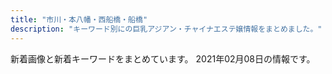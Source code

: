 ```yaml
---
title: "市川・本八幡・西船橋・船橋"
description: "キーワード別にの巨乳アジアン・チャイナエステ嬢情報をまとめました。"
---
```


新着画像と新着キーワードをまとめています。
2021年02月08日の情報です。

<DmmAffiliateIns />
<KeywordTable
  shops={
    [
    {
        "name": "\u53f0\u5317\u697d\u5712",
        "keywords": {},
        "img_links": [
            "http://t-rakuen.work/img/risa1.jpg",
            "http://t-rakuen.work/images/head.jpg",
            "http://t-rakuen.work/img/ayaka1.jpg",
            "http://t-rakuen.work/staff/kumi.jpg",
            "http://t-rakuen.work/images/int2.png",
            "http://t-rakuen.work/img/ai1.jpg",
            "http://t-rakuen.work/staff/ayaka.jpg",
            "http://t-rakuen.work/staff/momo.jpg",
            "http://t-rakuen.work/staff/miho.jpg",
            "http://t-rakuen.work/staff/nazuki.jpg",
            "http://t-rakuen.work/staff/yumi.jpg",
            "http://t-rakuen.work/img/rina1.jpg",
            "http://t-rakuen.work/staff/riri.jpg",
            "http://t-rakuen.work/staff/rio.jpg",
            "http://t-rakuen.work/staff/aki.jpg",
            "http://t-rakuen.work/staff/haru.jpg",
            "http://t-rakuen.work/img/haruna1.jpg",
            "http://t-rakuen.work/images/int1.png",
            "http://t-rakuen.work/images/b2.jpg",
            "http://t-rakuen.work/images/sys3.jpg",
            "http://t-rakuen.work/img/nao1.jpg",
            "http://t-rakuen.work/staff/nami.jpg",
            "http://t-rakuen.work/images/interior_t.jpg",
            "http://t-rakuen.work/staff/koko.jpg",
            "http://t-rakuen.work/img/nene1.jpg",
            "http://t-rakuen.work/images/staff_t.jpg",
            "http://t-rakuen.work/img/rei1.jpg",
            "http://t-rakuen.work/img/emi1.jpg",
            "http://t-rakuen.work/staff/miyu.jpg",
            "http://t-rakuen.work/img/mimi1.jpg",
            "http://t-rakuen.work/staff/kiki.jpg",
            "http://t-rakuen.work/img/mina1.jpg",
            "http://t-rakuen.work/staff/ruru.jpg",
            "http://t-rakuen.work/img/hikaru1.jpg",
            "http://t-rakuen.work/images/rec1.jpg",
            "http://t-rakuen.work/img/kumi1.jpg",
            "http://t-rakuen.work/staff/rika.jpg",
            "http://t-rakuen.work/staff/hikaru.jpg",
            "http://t-rakuen.work/img/nami1.jpg",
            "http://t-rakuen.work/staff/yuyu.jpg",
            "http://t-rakuen.work/img/natumi1.jpg",
            "http://t-rakuen.work/images/news.png",
            "http://t-rakuen.work/images/b1.jpg",
            "http://t-rakuen.work/img/mika1.jpg",
            "http://t-rakuen.work/staff/nene.jpg",
            "http://t-rakuen.work/staff/haruna.jpg",
            "http://t-rakuen.work/img/yumi1.jpg",
            "http://t-rakuen.work/img/rika1.jpg",
            "http://t-rakuen.work/images/news_t.jpg",
            "http://t-rakuen.work/img/yuna1.jpg",
            "http://t-rakuen.work/img/miho1.jpg",
            "http://t-rakuen.work/staff/natumi.jpg",
            "http://t-rakuen.work/staff/yuna.jpg",
            "http://t-rakuen.work/img/rio1.jpg",
            "http://t-rakuen.work/staff/nao.jpg",
            "http://t-rakuen.work/staff/ai.jpg",
            "http://t-rakuen.work/img/miya1.jpg",
            "http://t-rakuen.work/img/sara1.jpg",
            "http://t-rakuen.work/staff/mimi.jpg",
            "http://t-rakuen.work/img/nana1.jpg",
            "http://t-rakuen.work/staff/emi.jpg",
            "http://t-rakuen.work/img/kasumi1.jpg",
            "http://t-rakuen.work/staff/rina.jpg",
            "http://t-rakuen.work/staff/rara.jpg",
            "http://t-rakuen.work/staff/mina.jpg",
            "http://t-rakuen.work/img/rara1.jpg",
            "http://t-rakuen.work/staff/risa.jpg",
            "http://t-rakuen.work/img/aki1.jpg",
            "http://t-rakuen.work/images/rec2.jpg",
            "http://t-rakuen.work/staff/miya.jpg",
            "http://t-rakuen.work/staff/nana.jpg",
            "http://t-rakuen.work/img/haru1.jpg",
            "http://t-rakuen.work/img/riri1.jpg",
            "http://t-rakuen.work/img/koko1.jpg",
            "http://t-rakuen.work/img/nazuki1.jpg",
            "http://t-rakuen.work/img/kasumi2.jpg",
            "http://t-rakuen.work/img/momo1.jpg",
            "http://t-rakuen.work/staff/rena.jpg",
            "http://t-rakuen.work/staff/aya.jpg",
            "http://t-rakuen.work/staff/kasumi.jpg",
            "http://t-rakuen.work/img/kiki1.jpg",
            "http://t-rakuen.work/staff/misaki.jpg",
            "http://t-rakuen.work/staff/rei.jpg",
            "http://t-rakuen.work/img/aya1.jpg",
            "http://t-rakuen.work/img/ruru1.jpg",
            "http://t-rakuen.work/images/sys4.jpg",
            "http://t-rakuen.work/images/sys2.jpg",
            "http://t-rakuen.work/img/yuyu1.jpg",
            "http://t-rakuen.work/img/rena1.jpg",
            "http://t-rakuen.work/img/misaki1.jpg",
            "http://t-rakuen.work/staff/mika.jpg",
            "http://t-rakuen.work/img/miyu1.jpg"
        ],
        "url": "http://t-rakuen.work/",
        "station": "JR\u897f\u8239\u6a4b\u99c5\u5357\u53e3"
    },
    {
        "url": "http://es-massage.info/",
        "keywords": {
            "\u5de8\u4e73": 2,
            "\u4e73": 2,
            "F": 14,
            "D": 6,
            "G": 13,
            "\u30bb\u30af\u30b7\u30fc": 6,
            "E": 76,
            "\u80f8": 2
        },
        "station": "JR\u897f\u8239\u6a4b\u99c5\u5357\u53e3",
        "name": "Vivid \u30d3\u30d3\u30c3\u30c9",
        "img_links": [
            "http://es-massage.info/wp-content/uploads/2020/12/3fa9468d0afd75e906f6c7172a01c36f.jpg",
            "http://es-massage.info/wp-content/uploads/2020/12/58c8479cbe288c2fbf566083af42e205-500x750.jpg",
            "http://es-massage.info/wp-content/uploads/2020/04/6dbf19009737ff88e931378416216a70-500x750.jpg",
            "http://es-massage.info/wp-content/uploads/2019/11/4fad70a18793b8dfb7a63f4939e51f94.jpg",
            "http://es-massage.info/wp-content/uploads/2020/12/3fa9468d0afd75e906f6c7172a01c36f-500x750.jpg",
            "http://es-massage.info/wp-content/uploads/2019/03/0c4d0538c251234bc70697ec7cf8cc97-500x750.jpg",
            "http://es-massage.info/wp-content/uploads/2020/09/8fdd83977b0b42811d523358eceea3ff.jpg",
            "http://es-massage.info/wp-content/uploads/2019/11/8da006befc39b49c570f8162740cbc56.jpg",
            "http://es-massage.info/wp-content/uploads/2021/01/f0983bb73e450f84723737b2078c7c7f-500x750.jpg",
            "http://es-massage.info/wp-content/uploads/2019/10/32cbcf100bc89043ce106a68ba8535ea-730x1024.jpg",
            "http://es-massage.info/wp-content/uploads/2020/04/18a92be8e40d3b76771808544f649143-218x300.jpg",
            "http://es-massage.info/wp-content/uploads/2019/03/c3dc6ab90966d6cc73491056f668516d-500x750.jpg",
            "http://es-massage.info/wp-content/themes/template-salon2/images/noimg.jpg",
            "http://es-massage.info/wp-content/uploads/2018/10/g4.jpg",
            "http://es-massage.info/wp-content/uploads/2020/04/6dbf19009737ff88e931378416216a70.jpg",
            "http://es-massage.info/wp-content/uploads/2019/10/3eec6cc0e85788ff3ceabceee29f9870-500x750.jpg",
            "http://es-massage.info/wp-content/uploads/2020/10/30d608def2ebd1e5ad816873b9f9b8d4-745x1024.jpg",
            "http://es-massage.info/wp-content/uploads/2020/12/b7de5072fbfae6fe462a1a64132e2586-500x750.jpg",
            "http://es-massage.info/wp-content/uploads/2020/10/0fd60f0c72ad85b96635ef3d4e152bd6-214x300.jpg",
            "http://es-massage.info/wp-content/uploads/2021/01/99cd17ff912b0b35d1cc416aae9c3e70.jpg",
            "http://es-massage.info/wp-content/uploads/2020/09/3a1f1f3668d5c8083c72d500ba90b03a-212x300.jpg",
            "http://es-massage.info/wp-content/uploads/2020/09/f4811d331623d3f6e590e934b3e7ddc9-500x750.jpg",
            "http://es-massage.info/wp-content/uploads/2018/12/ce6acdedea0cab635b18cd82f697bf3a-500x750.jpg",
            "http://es-massage.info/wp-content/uploads/2020/09/6b72f47c40e4254318daf8bb5ce7e612-500x750.jpg",
            "http://es-massage.info/wp-content/uploads/2020/11/ec2088a7c961625f55b8f19773ea6d06-1-214x300.jpg",
            "http://es-massage.info/wp-content/uploads/2021/02/910ee51cae19370d9c579aa4122bca84-500x750.jpg",
            "http://es-massage.info/wp-content/uploads/2020/09/3a1f1f3668d5c8083c72d500ba90b03a-500x750.jpg",
            "http://es-massage.info/wp-content/uploads/2019/10/3eec6cc0e85788ff3ceabceee29f9870-212x300.jpg",
            "http://es-massage.info/wp-content/uploads/2019/03/b85ae819f481b37cad8d1548de5893cc-223x300.jpg",
            "http://es-massage.info/wp-content/uploads/2019/11/6bc4d4a609db789262c27c9263065892-218x300.jpg",
            "http://es-massage.info/wp-content/uploads/2020/10/676cfcce64ce22475e092ee147f4ebc8-500x750.jpg",
            "http://es-massage.info/wp-content/uploads/2019/11/8da006befc39b49c570f8162740cbc56-500x750.jpg",
            "http://es-massage.info/wp-content/uploads/2020/11/4842d636713333eba3b14eebf302cc1b-1-722x1024.jpg",
            "http://es-massage.info/wp-content/themes/template-salon2/images/header-tel.png",
            "http://es-massage.info/wp-content/uploads/2018/10/g3.jpg",
            "http://es-massage.info/wp-content/uploads/2021/01/f0983bb73e450f84723737b2078c7c7f.jpg",
            "http://es-massage.info/wp-content/uploads/2019/11/8da006befc39b49c570f8162740cbc56-737x1024.jpg",
            "http://es-massage.info/wp-content/uploads/2020/11/393e50c509ac7af9537aa8ebd908d0bb.jpg",
            "http://es-massage.info/wp-content/uploads/2020/12/b9b3611b93290b324e2ffe33a2ac0962-216x300.jpg",
            "http://es-massage.info/wp-content/uploads/2020/11/4842d636713333eba3b14eebf302cc1b-1-212x300.jpg",
            "http://es-massage.info/wp-content/uploads/2020/12/cf9831b8c97ef0623dce87128b47aef0-500x750.jpg",
            "http://es-massage.info/wp-content/uploads/2021/01/329c4f8c7f334cbe95d258f70d6ca207-500x750.jpg",
            "http://es-massage.info/wp-content/uploads/2020/10/30d608def2ebd1e5ad816873b9f9b8d4-500x750.jpg",
            "http://es-massage.info/wp-content/uploads/2019/11/4fad70a18793b8dfb7a63f4939e51f94-500x750.jpg",
            "http://es-massage.info/wp-content/uploads/2020/12/3fa9468d0afd75e906f6c7172a01c36f-214x300.jpg",
            "http://es-massage.info/wp-content/uploads/2020/11/4842d636713333eba3b14eebf302cc1b-1-500x750.jpg",
            "http://es-massage.info/wp-content/uploads/2018/10/g1.jpg",
            "http://es-massage.info/wp-content/uploads/2021/01/329c4f8c7f334cbe95d258f70d6ca207.jpg",
            "http://es-massage.info/wp-content/uploads/2020/10/0fd60f0c72ad85b96635ef3d4e152bd6.jpg",
            "http://es-massage.info/wp-content/uploads/2019/06/dcbeef447e8eded0b1939b00ff57d88b-500x750.jpg",
            "http://es-massage.info/wp-content/uploads/2020/10/30d608def2ebd1e5ad816873b9f9b8d4.jpg",
            "http://es-massage.info/wp-content/themes/template-salon2/images/bnr.jpg",
            "http://es-massage.info/wp-content/uploads/2020/06/0fd60f0c72ad85b96635ef3d4e152bd6-212x300.jpg",
            "http://es-massage.info/wp-content/uploads/2021/01/329c4f8c7f334cbe95d258f70d6ca207-722x1024.jpg",
            "http://es-massage.info/wp-content/uploads/2019/03/c3dc6ab90966d6cc73491056f668516d.jpg",
            "http://es-massage.info/wp-content/uploads/2019/10/32cbcf100bc89043ce106a68ba8535ea.jpg",
            "http://es-massage.info/wp-content/uploads/2018/10/g2.jpg",
            "http://es-massage.info/wp-content/uploads/2020/12/b7de5072fbfae6fe462a1a64132e2586.jpg",
            "http://es-massage.info/wp-content/uploads/2020/04/6dbf19009737ff88e931378416216a70-214x300.jpg",
            "http://es-massage.info/wp-content/uploads/2020/09/33a698ee5a77652901d0fde9c4146a22-214x300.jpg",
            "http://es-massage.info/wp-content/uploads/2019/12/676cfcce64ce22475e092ee147f4ebc8.jpg",
            "http://es-massage.info/wp-content/uploads/2020/12/58c8479cbe288c2fbf566083af42e205-730x1024.jpg",
            "http://es-massage.info/wp-content/uploads/2020/12/58c8479cbe288c2fbf566083af42e205-214x300.jpg",
            "http://es-massage.info/wp-content/uploads/2020/12/58c8479cbe288c2fbf566083af42e205.jpg",
            "http://es-massage.info/wp-content/uploads/2020/09/3c631f1126b3f6fd54d9e726a47027a4-209x300.jpg",
            "http://es-massage.info/wp-content/uploads/2020/10/28ef61e322d84828105879aebb024bc0-500x750.jpg",
            "http://es-massage.info/wp-content/uploads/2020/12/b9b3611b93290b324e2ffe33a2ac0962.jpg",
            "http://es-massage.info/wp-content/uploads/2020/09/33a698ee5a77652901d0fde9c4146a22.jpg",
            "http://es-massage.info/wp-content/uploads/2020/12/b7de5072fbfae6fe462a1a64132e2586-214x300.jpg",
            "http://es-massage.info/wp-content/uploads/2020/12/b9b3611b93290b324e2ffe33a2ac0962-500x750.jpg",
            "http://es-massage.info/wp-content/uploads/2020/09/33a698ee5a77652901d0fde9c4146a22-500x750.jpg",
            "http://es-massage.info/wp-content/uploads/2020/11/22a4454706dfc7d506005718bdeaf744-214x300.jpg",
            "http://es-massage.info/wp-content/uploads/2019/11/4fad70a18793b8dfb7a63f4939e51f94-218x300.jpg",
            "http://es-massage.info/wp-content/uploads/2020/11/393e50c509ac7af9537aa8ebd908d0bb-500x750.jpg",
            "http://es-massage.info/wp-content/uploads/2020/09/8fdd83977b0b42811d523358eceea3ff-500x750.jpg",
            "http://es-massage.info/wp-content/uploads/2020/10/28ef61e322d84828105879aebb024bc0.jpg",
            "http://es-massage.info/wp-content/uploads/2021/02/910ee51cae19370d9c579aa4122bca84.jpg",
            "http://es-massage.info/wp-content/uploads/2020/11/4842d636713333eba3b14eebf302cc1b-1.jpg",
            "http://es-massage.info/wp-content/uploads/2020/10/0fd60f0c72ad85b96635ef3d4e152bd6-500x750.jpg",
            "http://es-massage.info/wp-content/uploads/2019/03/0c4d0538c251234bc70697ec7cf8cc97-220x300.jpg",
            "http://es-massage.info/wp-content/themes/template-salon2/images/main1.jpg",
            "http://es-massage.info/wp-content/uploads/2020/09/8fdd83977b0b42811d523358eceea3ff-722x1024.jpg",
            "http://es-massage.info/wp-content/uploads/2019/10/32cbcf100bc89043ce106a68ba8535ea-500x750.jpg",
            "http://es-massage.info/wp-content/uploads/2019/03/0c4d0538c251234bc70697ec7cf8cc97.jpg",
            "http://es-massage.info/wp-content/uploads/2019/03/c3dc6ab90966d6cc73491056f668516d-745x1024.jpg",
            "http://es-massage.info/wp-content/uploads/2020/09/f4811d331623d3f6e590e934b3e7ddc9.jpg",
            "http://es-massage.info/wp-content/uploads/2021/01/f5583bc17784a47bf0a1ab988e594253-500x750.jpg",
            "http://es-massage.info/wp-content/uploads/2021/01/f5583bc17784a47bf0a1ab988e594253.jpg",
            "http://es-massage.info/wp-content/uploads/2019/10/3eec6cc0e85788ff3ceabceee29f9870.jpg",
            "http://es-massage.info/wp-content/uploads/2020/11/393e50c509ac7af9537aa8ebd908d0bb-214x300.jpg",
            "http://es-massage.info/wp-content/uploads/2021/01/f0983bb73e450f84723737b2078c7c7f-212x300.jpg",
            "http://es-massage.info/wp-content/uploads/2020/09/3a1f1f3668d5c8083c72d500ba90b03a.jpg",
            "http://es-massage.info/wp-content/uploads/2020/09/6b72f47c40e4254318daf8bb5ce7e612.jpg",
            "http://es-massage.info/wp-content/uploads/2021/01/99cd17ff912b0b35d1cc416aae9c3e70-500x750.jpg",
            "http://es-massage.info/wp-content/uploads/2019/12/676cfcce64ce22475e092ee147f4ebc8-500x750.jpg",
            "http://es-massage.info/wp-content/uploads/2020/09/f4811d331623d3f6e590e934b3e7ddc9-745x1024.jpg"
        ]
    },
    {
        "name": "\u30de\u30fc\u30e1\u30a4\u30c9",
        "keywords": {
            "90": 2,
            "91": 1,
            "D": 2,
            "88": 1,
            "92": 4,
            "F": 1,
            "E": 4
        },
        "url": "http://happy.relaxnabi.com/",
        "station": "JR\u8239\u6a4b\u99c5\u5317\u53e3",
        "img_links": [
            "http://happy.relaxnabi.com/css/staff/staff000008-a.jpg",
            "http://happy.relaxnabi.com/css/staff/staff-007.jpg",
            "http://happy.relaxnabi.com/css/nav/nav-005.png",
            "http://happy.relaxnabi.com/css/top0001.png",
            "http://happy.relaxnabi.com/css/staff/staff-04-a.jpg",
            "http://happy.relaxnabi.com/css/staff/staff017-a.jpg",
            "http://happy.relaxnabi.com/css/staff/staff-04.jpg",
            "http://happy.relaxnabi.com/css/nav/nav-001.png",
            "http://happy.relaxnabi.com/css/staff/staff-10-a.jpg",
            "http://happy.relaxnabi.com/css/staff/staff0001.jpg",
            "http://happy.relaxnabi.com/css/tel01.png",
            "http://happy.relaxnabi.com/css/staff/staff-05.jpg",
            "http://happy.relaxnabi.com/css/staff/staff-10.jpg",
            "http://happy.relaxnabi.com/css/staff/staff000003-a.jpg",
            "http://happy.relaxnabi.com/css/staff/staff017.jpg",
            "http://happy.relaxnabi.com/css/staff/staff000003.jpg",
            "http://happy.relaxnabi.com/css/staff/staff-05-a.jpg",
            "http://happy.relaxnabi.com/css/staff/staff0001-a.jpg",
            "http://happy.relaxnabi.com/css/staff/staff-007-a.jpg",
            "http://happy.relaxnabi.com/css/top-03.png",
            "http://happy.relaxnabi.com/css/nav/nav-003.png",
            "http://happy.relaxnabi.com/css/nav/nav-006.png",
            "http://happy.relaxnabi.com/css/nav/nav-002.png",
            "http://happy.relaxnabi.com/css/nav/nav-004.png",
            "http://happy.relaxnabi.com/css/staff/staff000008.jpg"
        ]
    },
    {
        "name": "Pink Love",
        "keywords": {
            "88": 4,
            "87": 40,
            "D": 44
        },
        "img_links": [
            "http://www.yumegokoro.esjp.info/files/014.jpg",
            "http://www.yumegokoro.esjp.info/files/004.jpg",
            "http://www.yumegokoro.esjp.info/files/016.jpg",
            "http://www.yumegokoro.esjp.info/files/013.jpg",
            "http://www.yumegokoro.esjp.info/files/015.jpg",
            "http://www.yumegokoro.esjp.info/images/barAccess.png",
            "http://www.yumegokoro.esjp.info/images/barProfile.png",
            "http://www.yumegokoro.esjp.info/files/014-02.jpg",
            "http://www.yumegokoro.esjp.info/files/017.jpg",
            "http://www.yumegokoro.esjp.info/files/018.jpg",
            "http://www.yumegokoro.esjp.info/images/backBtn.png",
            "http://www.yumegokoro.esjp.info/images/concept.png",
            "http://www.yumegokoro.esjp.info/images/barSystem.png",
            "http://www.yumegokoro.esjp.info/files/010.jpg",
            "http://www.yumegokoro.esjp.info/images/barTherapist.png",
            "http://www.yumegokoro.esjp.info/images/btnTop.png",
            "http://www.yumegokoro.esjp.info/images/barSchedule.png",
            "http://www.yumegokoro.esjp.info/files/011-03.jpg",
            "http://www.yumegokoro.esjp.info/files/012-03.jpg",
            "http://www.yumegokoro.esjp.info/files/017-02.jpg",
            "http://www.yumegokoro.esjp.info/files/017-03.jpg",
            "http://www.yumegokoro.esjp.info/images/time.png",
            "http://www.yumegokoro.esjp.info/files/002.jpg",
            "http://www.yumegokoro.esjp.info/files/004-02.jpg",
            "http://www.yumegokoro.esjp.info/files/002-03.jpg",
            "http://www.yumegokoro.esjp.info/files/011.jpg",
            "http://www.yumegokoro.esjp.info/images/barRecruit.png",
            "http://www.yumegokoro.esjp.info/files/002-02.jpg",
            "http://www.yumegokoro.esjp.info/files/004-03.jpg",
            "http://www.yumegokoro.esjp.info/files/015-03.jpg",
            "http://www.yumegokoro.esjp.info/files/018-03.jpg",
            "http://www.yumegokoro.esjp.info/files/010-03.jpg",
            "http://www.yumegokoro.esjp.info/images/contentBottom.jpg",
            "http://www.yumegokoro.esjp.info/images/header.png",
            "http://www.yumegokoro.esjp.info/files/010-02.jpg",
            "http://www.yumegokoro.esjp.info/files/016-02.jpg",
            "http://www.yumegokoro.esjp.info/files/016-03.jpg",
            "http://www.yumegokoro.esjp.info/files/011-02.jpg",
            "http://www.yumegokoro.esjp.info/files/012.jpg",
            "http://www.yumegokoro.esjp.info/images/barProfileSche.png",
            "http://www.yumegokoro.esjp.info/files/013-03.jpg",
            "http://www.yumegokoro.esjp.info/files/013-02.jpg",
            "http://www.yumegokoro.esjp.info/files/012-02.jpg",
            "http://www.yumegokoro.esjp.info/files/015-02.jpg",
            "http://www.yumegokoro.esjp.info/files/018-02.jpg",
            "http://www.yumegokoro.esjp.info/images/barLink.png",
            "http://www.yumegokoro.esjp.info/files/014-03.jpg"
        ],
        "station": "JR\u8239\u6a4b\u99c5\u5317\u53e3",
        "url": "http://www.yumegokoro.esjp.info/"
    },
    {
        "img_links": [
            "https://colorful.iest.info/images/end.png",
            "https://colorful.iest.info/images/room1.jpg",
            "https://colorful.iest.info/photos/sites/11/2021/01/2021012710215969.jpeg",
            "https://colorful.iest.info/photos/sites/11/2021/01/2021011617232792.jpeg",
            "https://colorful.iest.info/photos/sites/11/2021/01/2021010411180414.jpeg",
            "https://colorful.iest.info/photos/sites/11/2021/02/2021020518314354.jpg",
            "https://colorful.iest.info/photos/sites/11/2021/01/2021011313190389.jpg",
            "https://colorful.iest.info/photos/sites/11/2021/01/2021011720520417.jpeg",
            "https://colorful.iest.info/images/room3.jpg",
            "https://colorful.iest.info/images/news_bj2.png",
            "https://colorful.iest.info/photos/sites/11/2021/02/2021020221160491.jpeg",
            "https://colorful.iest.info/images/mobile.jpg",
            "https://colorful.iest.info/images/s_staff.jpg",
            "https://colorful.iest.info/photos/sites/11/2020/12/2020122408190916.jpg",
            "https://colorful.iest.info/photos/sites/11/2021/01/2021011714071529.jpeg",
            "https://colorful.iest.info/images/s_face.jpg",
            "https://colorful.iest.info/photos/sites/11/2021/01/2021011617232736.jpeg",
            "https://colorful.iest.info/photos/sites/11/2021/01/2021012523203832.jpeg",
            "https://colorful.iest.info/photos/sites/11/2021/02/2021020415584612.jpeg",
            "https://colorful.iest.info/images/s_pick.jpg",
            "https://colorful.iest.info/photos/sites/11/2021/02/2021020622111456.jpeg",
            "https://colorful.iest.info/images/top.png",
            "https://colorful.iest.info/photos/sites/11/2021/01/2021013021282730.jpeg",
            "https://colorful.iest.info/photos/sites/11/2021/01/202101292334211.jpeg",
            "https://colorful.iest.info/photos/sites/11/2021/01/202101031016539.jpg",
            "https://colorful.iest.info/images/room4.jpg",
            "https://colorful.iest.info/images/room2.jpg",
            "https://colorful.iest.info/images/s_news.jpg",
            "https://colorful.iest.info/photos/sites/11/2021/01/2021010500371084.jpeg",
            "https://colorful.iest.info/images/staff0.jpg"
        ],
        "url": "https://colorful.iest.info/",
        "name": "\u30ab\u30e9\u30d5\u30eb",
        "station": "JR\u897f\u8239\u6a4b\u99c5\u5317\u53e3",
        "keywords": {
            "91": 5,
            "E": 41,
            "92": 30,
            "F": 64,
            "C": 52,
            "85": 119,
            "90": 30,
            "D": 164,
            "86": 60,
            "87": 72,
            "88": 5
        }
    },
    {
        "url": "http://f-clover.net/",
        "keywords": {},
        "name": "\u30af\u30ed\u30fc\u30d0\u30fc",
        "img_links": [
            "http://f-clover.net/images/miki.jpg",
            "http://f-clover.net/images/room3.jpg",
            "http://f-clover.net/images/erina.jpg",
            "http://f-clover.net/images/room2.jpg",
            "http://f-clover.net/images/index1.jpg",
            "http://f-clover.net/images/g3.jpg",
            "http://f-clover.net/images/room4.jpg",
            "http://f-clover.net/images/mobile.jpg",
            "http://f-clover.net/images/aya.jpg",
            "http://f-clover.net/images/a2.jpg",
            "http://f-clover.net/images/g5.jpg",
            "http://f-clover.net/images/end.jpg",
            "http://f-clover.net/images/room1.jpg",
            "http://f-clover.net/images/room7.jpg",
            "http://f-clover.net/images/a1.jpg",
            "http://f-clover.net/images/room8.jpg",
            "http://f-clover.net/images/room5.jpg",
            "http://f-clover.net/images/flash2.jpg",
            "http://f-clover.net/images/yu.jpg",
            "http://f-clover.net/images/risa.jpg",
            "http://f-clover.net/images/flash1.jpg",
            "http://f-clover.net/images/room6.jpg"
        ],
        "station": "JR\u8239\u6a4b\u99c5\u5357\u53e3"
    },
    {
        "url": "http://hinata.relaxnabi.com/",
        "img_links": [
            "http://hinata.relaxnabi.com/css/nav/nav-001.jpg",
            "http://hinata.relaxnabi.com/css/button.jpg",
            "http://hinata.relaxnabi.com/css/left.jpg",
            "http://hinata.relaxnabi.com/css/staff/staff-06-a.jpg",
            "http://hinata.relaxnabi.com/css/nav/nav-005.jpg",
            "http://hinata.relaxnabi.com/css/staff/staff-06.jpg",
            "http://hinata.relaxnabi.com/css/staff/staff00001.jpg",
            "http://hinata.relaxnabi.com/css/nav/nav-002.jpg",
            "http://hinata.relaxnabi.com/css/main-left03.jpg",
            "http://hinata.relaxnabi.com/css/osusume38.jpg",
            "http://hinata.relaxnabi.com/css/staff/staff-007.jpg",
            "http://hinata.relaxnabi.com/css/staff/staff15.jpg",
            "http://hinata.relaxnabi.com/css/tel01.png",
            "http://hinata.relaxnabi.com/css/nav/sub-001.jpg",
            "http://hinata.relaxnabi.com/css/staff/staff17.jpg",
            "http://hinata.relaxnabi.com/css/staff/staff17-a.jpg",
            "http://hinata.relaxnabi.com/css/nav/nav-006.jpg",
            "http://hinata.relaxnabi.com/css/staff/staff00003-a.jpg",
            "http://hinata.relaxnabi.com/css/top02.jpg",
            "http://hinata.relaxnabi.com/css/nav/sub-006.jpg",
            "http://hinata.relaxnabi.com/css/staff/staff-08-a.jpg",
            "http://hinata.relaxnabi.com/css/nav/sub-003.jpg",
            "http://hinata.relaxnabi.com/css/nav/nav-004.jpg",
            "http://hinata.relaxnabi.com/css/staff/staff00004-a.jpg",
            "http://hinata.relaxnabi.com/css/main-left02.jpg",
            "http://hinata.relaxnabi.com/img/tiaowen.png",
            "http://hinata.relaxnabi.com/css/staff/staff00004.jpg",
            "http://hinata.relaxnabi.com/css/right.jpg",
            "http://hinata.relaxnabi.com/css/staff/staff00001-a.jpg",
            "http://hinata.relaxnabi.com/css/staff/staff15-a.jpg",
            "http://hinata.relaxnabi.com/css/staff/staff-007-a.jpg",
            "http://hinata.relaxnabi.com/css/nav/sub-004.jpg",
            "http://hinata.relaxnabi.com/css/staff/staff-08.jpg",
            "http://hinata.relaxnabi.com/css/nav/sub-005.jpg",
            "http://hinata.relaxnabi.com/css/nav/nav-003.jpg",
            "http://hinata.relaxnabi.com/css/girls001.jpg",
            "http://hinata.relaxnabi.com/css/nav/sub-002.jpg",
            "http://hinata.relaxnabi.com/css/staff/staff00003.jpg"
        ],
        "name": "\u6696 \uff5eHinata\uff5e",
        "keywords": {
            "86": 2,
            "89": 1,
            "E": 5,
            "90": 2,
            "D": 1,
            "92": 2,
            "93": 1,
            "C": 4
        },
        "station": "JR\u8239\u6a4b\u99c5\u5317\u53e3"
    },
    {
        "img_links": [
            "http://www.sexy.relaxjp.info/files/024.jpg",
            "http://www.sexy.relaxjp.info/files/035-02.jpg",
            "http://www.sexy.relaxjp.info/files/034-03.jpg",
            "http://www.sexy.relaxjp.info/files/024-03.jpg",
            "http://www.sexy.relaxjp.info/files/037-03.jpg",
            "http://www.sexy.relaxjp.info/files/035-03.jpg",
            "http://www.sexy.relaxjp.info/photo_news/upimg/113795f6d744eb4b28_0.jpg",
            "http://www.sexy.relaxjp.info/files/030-02.jpg",
            "http://www.sexy.relaxjp.info/files/024-02.jpg",
            "http://www.sexy.relaxjp.info/photo_news/upimg/492105f114c42209df_1.jpg",
            "http://www.sexy.relaxjp.info/photo_news/upimg/584825f4892b894a55_0.jpg",
            "http://www.sexy.relaxjp.info/files/034-02.jpg",
            "http://www.sexy.relaxjp.info/photo_news/upimg/113795f6d744eb4b28_1.jpg",
            "http://www.sexy.relaxjp.info/files/011.jpg",
            "http://www.sexy.relaxjp.info/files/011-02.jpg",
            "http://www.sexy.relaxjp.info/photo_news/upimg/280145f3df2b56ca0b_0.jpg",
            "http://www.sexy.relaxjp.info/files/036-03.jpg",
            "http://www.sexy.relaxjp.info/files/037.jpg",
            "http://www.sexy.relaxjp.info/files/023-02.jpg",
            "http://www.sexy.relaxjp.info/photo_news/upimg/356735f322adb3e22f_1.jpg",
            "http://www.sexy.relaxjp.info/files/034.jpg",
            "http://www.sexy.relaxjp.info/photo_news/upimg/492105f114c42209df_0.jpg",
            "http://www.sexy.relaxjp.info/files/030.jpg",
            "http://www.sexy.relaxjp.info/photo_news/upimg/660875fbe0c393f4a1_0.jpg",
            "http://www.sexy.relaxjp.info/files/023-03.jpg",
            "http://www.sexy.relaxjp.info/files/003-03.jpg",
            "http://www.sexy.relaxjp.info/photo_news/upimg/378095fc48d072d81b_0.jpg",
            "http://www.sexy.relaxjp.info/photo_news/upimg/931085f753b39c3781_0.jpg",
            "http://www.sexy.relaxjp.info/images/m-top004.jpg",
            "http://www.sexy.relaxjp.info/images/m-head01.jpg",
            "http://www.sexy.relaxjp.info/photo_news/upimg/231245f6c12b65e43e_0.jpg",
            "http://www.sexy.relaxjp.info/files/033-03.jpg",
            "http://www.sexy.relaxjp.info/files/002-03.jpg",
            "http://www.sexy.relaxjp.info/files/037-02.jpg",
            "http://www.sexy.relaxjp.info/images/m-top003.jpg",
            "http://www.sexy.relaxjp.info/images/m-top009.jpg",
            "http://www.sexy.relaxjp.info/files/003.jpg",
            "http://www.sexy.relaxjp.info/photo_news/upimg/931085f753b39c3781_1.jpg",
            "http://www.sexy.relaxjp.info/files/035.jpg",
            "http://www.sexy.relaxjp.info/files/033-02.jpg",
            "http://www.sexy.relaxjp.info/files/002-02.jpg",
            "http://www.sexy.relaxjp.info/files/011-03.jpg",
            "http://www.sexy.relaxjp.info/images/m-top010.jpg",
            "http://www.sexy.relaxjp.info/files/023.jpg",
            "http://www.sexy.relaxjp.info/photo_news/upimg/584825f4892b894a55_1.jpg",
            "http://www.sexy.relaxjp.info/files/036.jpg",
            "http://www.sexy.relaxjp.info/files/033.jpg",
            "http://www.sexy.relaxjp.info/images/foot01.jpg",
            "http://www.sexy.relaxjp.info/photo_news/upimg/592295fab519ba4757_1.jpg",
            "http://www.sexy.relaxjp.info/files/002.jpg",
            "http://www.sexy.relaxjp.info/files/030-03.jpg",
            "http://www.sexy.relaxjp.info/files/036-02.jpg",
            "http://www.sexy.relaxjp.info/files/003-02.jpg",
            "http://www.sexy.relaxjp.info/images/call.png"
        ],
        "name": "Sexy Love \uff5e\u30bb\u30af\u30b7\u30fc\u30e9\u30d6\uff5e",
        "station": "JR\u8239\u6a4b\u99c5\u5317\u53e3",
        "url": "http://www.sexy.relaxjp.info/",
        "keywords": {
            "C": 4,
            "D": 16,
            "86": 6,
            "E": 2,
            "87": 14,
            "89": 2,
            "\u30bb\u30af\u30b7\u30fc": 36
        }
    },
    {
        "url": "http://www.rainbow-relax.xyz/",
        "name": "Rainbow\uff5e\u30ec\u30a4\u30f3\u30dc\u30fc\uff5e",
        "station": "JR\u8239\u6a4b\u99c5\u5317\u53e3",
        "keywords": {
            "86": 4,
            "C": 19,
            "87": 6,
            "85": 2,
            "D": 6
        },
        "img_links": [
            "http://www.rainbow-relax.xyz/img/ttl_info.png",
            "http://www.rainbow-relax.xyz/files/002-02.jpg",
            "http://www.rainbow-relax.xyz/files/003.jpg",
            "http://www.rainbow-relax.xyz/files/006-02.jpg",
            "http://www.rainbow-relax.xyz/img/goback.jpg",
            "http://www.rainbow-relax.xyz/files/005-02.jpg",
            "http://www.rainbow-relax.xyz/img/pickup.jpg",
            "http://www.rainbow-relax.xyz/files/002.jpg",
            "http://www.rainbow-relax.xyz/files/004.jpg",
            "http://www.rainbow-relax.xyz/files/006.jpg",
            "http://www.rainbow-relax.xyz/img/btn_side_mobile.jpg",
            "http://www.rainbow-relax.xyz/files/003-02.jpg",
            "http://www.rainbow-relax.xyz/images/slider/1.jpg",
            "http://www.rainbow-relax.xyz/files/004-02.jpg",
            "http://www.rainbow-relax.xyz/images/slider/2.jpg",
            "http://www.rainbow-relax.xyz/images/slider/3.jpg",
            "http://www.rainbow-relax.xyz/img/tel.png",
            "http://www.rainbow-relax.xyz/img/ttl_news.png",
            "http://www.rainbow-relax.xyz/files/001.jpg",
            "http://www.rainbow-relax.xyz/files/001-02.jpg",
            "http://www.rainbow-relax.xyz/files/005.jpg"
        ]
    },
    {
        "keywords": {
            "D": 2,
            "C": 6,
            "E": 1,
            "92": 1,
            "89": 2
        },
        "name": "\u3082\u3082\u3061\u3083\u3093",
        "img_links": [
            "http://momo.rankuens.com/css/staff/staff01.jpg",
            "http://momo.rankuens.com/css/staff/staff02.jpg",
            "http://momo.rankuens.com/css/foot.jpg",
            "http://momo.rankuens.com/css/top01.jpg",
            "http://momo.rankuens.com/css/staff/staff03.jpg",
            "http://momo.rankuens.com/images/call.png",
            "http://momo.rankuens.com/css/head.jpg"
        ],
        "url": "http://momo.rankuens.com/",
        "station": "JR\u897f\u8239\u6a4b\u99c5\u5357\u53e3"
    },
    {
        "url": "http://cute-heart.jpn.cm/",
        "station": "\u897f\u8239\u6a4b\u99c5\u5317\u53e3",
        "keywords": {
            "86": 2,
            "F": 4,
            "85": 2,
            "E": 14,
            "89": 10,
            "92": 4,
            "D": 16,
            "87": 16,
            "C": 16
        },
        "name": "\u30ad\u30e5\u30fc\u30c8\u30cf\u30fc\u30c8",
        "img_links": [
            "http://cute-heart.jpn.cm/images/s_staff1.png",
            "http://cute-heart.jpn.cm/images/2.png",
            "http://cute-heart.jpn.cm/photos/sites/64/2021/02/2021020104393929.jpg",
            "http://cute-heart.jpn.cm/photos/sites/64/2021/02/202102010220351.jpg",
            "http://cute-heart.jpn.cm/images/mobile.png",
            "http://cute-heart.jpn.cm/photos/sites/64/2021/02/2021020104394095.jpg",
            "http://cute-heart.jpn.cm/images/s_pick.png",
            "http://cute-heart.jpn.cm/photos/sites/64/2020/12/2020121002554723.jpg",
            "http://cute-heart.jpn.cm/images/barProfile02.png",
            "http://cute-heart.jpn.cm/images/s_news.png",
            "http://cute-heart.jpn.cm/images/3.png",
            "http://cute-heart.jpn.cm/photos/sites/64/2020/11/2020111707253158.jpg",
            "http://cute-heart.jpn.cm/images/s_play-movie.png",
            "http://cute-heart.jpn.cm/images/top.png",
            "http://cute-heart.jpn.cm/photos/sites/64/2020/11/2020111706430286.jpg",
            "http://cute-heart.jpn.cm/photos/sites/64/2020/11/2020111706430545.jpg",
            "http://cute-heart.jpn.cm/images/1.png",
            "http://cute-heart.jpn.cm/images/s_staff.png",
            "http://cute-heart.jpn.cm/photos/sites/64/2020/11/2020111706430450.jpg",
            "http://cute-heart.jpn.cm/photos/sites/64/2020/11/2020111706430319.jpg",
            "http://cute-heart.jpn.cm/images/line.png"
        ]
    },
    {
        "station": "JR\u897f\u8239\u6a4b\u99c5\u5317\u53e3",
        "img_links": [
            "http://stylelife.work/Uploads/user/601789a317c0d.jpg",
            "http://stylelife.work/Uploads/user/5ef9a9fd8cd20.jpg",
            "http://stylelife.work/Uploads/user/5f3cd192667f4.jpg",
            "http://stylelife.work/ueditor/php/upload/image/20180712/1531367078235696.png",
            "http://stylelife.work/Uploads/user/5eb35a13a1df3.jpg",
            "http://stylelife.work/ueditor/php/upload/image/20180712/1531374173659035.png",
            "http://stylelife.work/Uploads/user/5de74b09394d7.jpg",
            "http://stylelife.work/Public/Wap/picture/m-tel.png",
            "http://stylelife.work/Uploads/user/5e1d330613089.jpg",
            "http://stylelife.work/Uploads/user/5ebf50cc42240.jpg",
            "http://stylelife.work/Public/Wap/picture/staff-pc.png",
            "http://stylelife.work/Uploads/user/5ebf4ff2905f1.jpg",
            "http://stylelife.work/Uploads/user/5dfc857c95e57.jpg",
            "http://stylelife.work/Uploads/user/5de74b74a4faa.jpg",
            "http://stylelife.work/Uploads/user/5ebfa12d5429d.jpg",
            "http://stylelife.work/Uploads/user/5e1d3400053fa.jpg",
            "http://stylelife.work/Uploads/user/5e79901ca108f.jpg",
            "http://stylelife.work/Uploads/user/5deb614369ccd.jpg",
            "http://stylelife.work/Uploads/user/5e4101be77e18.jpg",
            "http://stylelife.work/Uploads/user/5f7ea89496e3e.jpg",
            "http://stylelife.work/Uploads/user/60178ac3e9112.jpg",
            "http://stylelife.work/Uploads/user/60178961290e1.jpg",
            "http://stylelife.work/Uploads/user/6017898b00273.jpg",
            "http://stylelife.work/Uploads/user/5e68a1524c2d2.jpg",
            "http://stylelife.work/ueditor/php/upload/image/20180712/1531373827278035.png",
            "http://stylelife.work/Public/Wap/picture/sp-line.png",
            "http://stylelife.work/Public/Wap/picture/m-foot.png",
            "http://stylelife.work/Uploads/user/5de74b9acbf92.jpg",
            "http://stylelife.work/Uploads/user/5f50833fd5a74.jpg",
            "http://stylelife.work/Public/Wap/picture/sp-staff-list.png",
            "http://stylelife.work/Uploads/user/5fe143f28e361.jpg",
            "http://stylelife.work/Uploads/user/601789f869a29.jpg"
        ],
        "url": "http://stylelife.work/",
        "keywords": {
            "F": 2,
            "\u80f8": 1,
            "D": 1
        },
        "name": "\u3055\u304f\u3089"
    },
    {
        "img_links": [
            "http://hanaoto.pw/images/yy2.jpg",
            "http://hanaoto.pw/images/a02.jpg",
            "http://hanaoto.pw/images/mm1.jpg",
            "http://hanaoto.pw/images/maga1.jpg",
            "http://hanaoto.pw/images/nana1.jpg",
            "http://hanaoto.pw/images/maga.jpg",
            "http://hanaoto.pw/images/flash3.jpg",
            "http://hanaoto.pw/images/la.jpg",
            "http://hanaoto.pw/images/flash5.jpg",
            "http://hanaoto.pw/images/tel.png",
            "http://hanaoto.pw/images/g2.jpg",
            "http://hanaoto.pw/images/ami1.jpg",
            "http://hanaoto.pw/images/g6.jpg",
            "http://hanaoto.pw/images/flash4.jpg",
            "http://hanaoto.pw/images/sptel.png",
            "http://hanaoto.pw/images/flash.jpg",
            "http://hanaoto.pw/images/mobile.png"
        ],
        "keywords": {
            "C": 16
        },
        "station": "JR\u897f\u8239\u6a4b\u99c5\u5357\u53e3",
        "url": "http://hanaoto.pw/",
        "name": "NEW \u82b1\u30ce\u97f3"
    },
    {
        "keywords": {
            "C": 12,
            "86": 18,
            "D": 30,
            "85": 12
        },
        "station": "JR\u897f\u8239\u6a4b\u99c5\u5317\u53e3",
        "name": "\u30d7\u30ea\u30f3\u30bb\u30b9",
        "url": "https://prince.iest.info/",
        "img_links": [
            "https://prince.iest.info/images/footer.jpg",
            "https://prince.iest.info/images/link_nav02.jpg",
            "https://prince.iest.info/images/link_nav06.jpg",
            "https://prince.iest.info/images/room5.jpg",
            "https://prince.iest.info/photos/sites/5/2020/12/2020121408392543.jpg",
            "https://prince.iest.info/photos/sites/5/2021/01/2021011508371539.jpg",
            "https://prince.iest.info/photos/sites/5/2020/12/2020121408392660.jpg",
            "https://prince.iest.info/images/room1.jpg",
            "https://prince.iest.info/images/tit_news.png",
            "https://prince.iest.info/images/tit_staff.jpg",
            "https://prince.iest.info/images/link_nav03.jpg",
            "https://prince.iest.info/images/link_nav01.jpg",
            "https://prince.iest.info/images/room4.jpg",
            "https://prince.iest.info/images/room2.jpg",
            "https://prince.iest.info/images/top.jpg",
            "https://prince.iest.info/images/link_nav04.jpg",
            "https://prince.iest.info/photos/sites/5/2020/12/2020121408392689.jpg",
            "https://prince.iest.info/images/room3.jpg",
            "https://prince.iest.info/images/link_nav05.jpg",
            "https://prince.iest.info/photos/sites/5/2020/12/2020121408392715.jpg"
        ]
    },
    {
        "station": "JR\u897f\u8239\u6a4b\u99c5\u5357\u53e3",
        "url": "http://p-lady.work/",
        "keywords": {},
        "img_links": [
            "http://p-lady.work/images/sys.jpg",
            "http://p-lady.work/staff/saki.jpg",
            "http://p-lady.work/staff/reiko.jpg",
            "http://p-lady.work/staff/miyu.jpg",
            "http://p-lady.work/img/saki1.jpg",
            "http://p-lady.work/images/10.jpg",
            "http://p-lady.work/img/anna1.jpg",
            "http://p-lady.work/img/riri1.jpg",
            "http://p-lady.work/images/28.jpg",
            "http://p-lady.work/img/runa1.jpg",
            "http://p-lady.work/images/s1.png",
            "http://p-lady.work/img/nami1.jpg",
            "http://p-lady.work/images/3.jpg",
            "http://p-lady.work/staff/rena.jpg",
            "http://p-lady.work/images/21.jpg",
            "http://p-lady.work/images/30.jpg",
            "http://p-lady.work/images/23.jpg",
            "http://p-lady.work/img/eri1.jpg",
            "http://p-lady.work/images/20.jpg",
            "http://p-lady.work/img/miyu1.jpg",
            "http://p-lady.work/staff/nami.jpg",
            "http://p-lady.work/staff/zara.jpg",
            "http://p-lady.work/img/nana1.jpg",
            "http://p-lady.work/images/17.jpg",
            "http://p-lady.work/images/5.jpg",
            "http://p-lady.work/img/koi1.jpg",
            "http://p-lady.work/images/staff_t.jpg",
            "http://p-lady.work/staff/yui.jpg",
            "http://p-lady.work/staff/risa.jpg",
            "http://p-lady.work/images/18.jpg",
            "http://p-lady.work/images/news.jpg",
            "http://p-lady.work/staff/mimi.jpg",
            "http://p-lady.work/img/zara1.jpg",
            "http://p-lady.work/images/rec2.jpg",
            "http://p-lady.work/staff/nana.jpg",
            "http://p-lady.work/images/int1.jpg",
            "http://p-lady.work/images/32.jpg",
            "http://p-lady.work/images/25.jpg",
            "http://p-lady.work/images/37.jpg",
            "http://p-lady.work/images/2.jpg",
            "http://p-lady.work/staff/runa.jpg",
            "http://p-lady.work/images/15.jpg",
            "http://p-lady.work/staff/eri.jpg",
            "http://p-lady.work/img/reiko1.jpg",
            "http://p-lady.work/images/head.jpg",
            "http://p-lady.work/images/rec1.jpg",
            "http://p-lady.work/img/nanami1.jpg",
            "http://p-lady.work/staff/yuyu.jpg",
            "http://p-lady.work/images/36.jpg",
            "http://p-lady.work/images/16.jpg",
            "http://p-lady.work/images/35.jpg",
            "http://p-lady.work/img/rena1.jpg",
            "http://p-lady.work/img/yuyu1.jpg",
            "http://p-lady.work/images/27.jpg",
            "http://p-lady.work/images/29.jpg",
            "http://p-lady.work/staff/mirai.jpg",
            "http://p-lady.work/images/33.jpg",
            "http://p-lady.work/images/6.jpg",
            "http://p-lady.work/img/risa1.jpg",
            "http://p-lady.work/images/7.jpg",
            "http://p-lady.work/staff/kurumi.jpg",
            "http://p-lady.work/staff/koi.jpg",
            "http://p-lady.work/staff/riri.jpg",
            "http://p-lady.work/staff/anna.jpg",
            "http://p-lady.work/staff/rika.jpg",
            "http://p-lady.work/img/kurumi1.jpg",
            "http://p-lady.work/img/rika1.jpg",
            "http://p-lady.work/images/interior_t.jpg",
            "http://p-lady.work/img/yui1.jpg",
            "http://p-lady.work/images/int2.jpg",
            "http://p-lady.work/images/26.jpg",
            "http://p-lady.work/images/ac1.jpg",
            "http://p-lady.work/img/mirai1.jpg",
            "http://p-lady.work/staff/nanami.jpg",
            "http://p-lady.work/images/tg.jpg",
            "http://p-lady.work/img/mimi1.jpg"
        ],
        "name": "\u4e03\u5f69"
    },
    {
        "name": "Honey",
        "keywords": {
            "D": 16,
            "C": 2,
            "87": 14,
            "86": 4
        },
        "url": "http://www.relax-honey.info/",
        "img_links": [
            "http://www.relax-honey.info/files/071.jpg",
            "http://www.relax-honey.info/files/069-03.jpg",
            "http://www.relax-honey.info/files/061.jpg",
            "http://www.relax-honey.info/files/021-02.jpg",
            "http://www.relax-honey.info/files/006-02.jpg",
            "http://www.relax-honey.info/files/006.jpg",
            "http://www.relax-honey.info/files/067-03.jpg",
            "http://www.relax-honey.info/images/s_staff.jpg",
            "http://www.relax-honey.info/images/s_news.jpg",
            "http://www.relax-honey.info/files/067.jpg",
            "http://www.relax-honey.info/files/057-03.jpg",
            "http://www.relax-honey.info/files/067-02.jpg",
            "http://www.relax-honey.info/files/065-02.jpg",
            "http://www.relax-honey.info/files/021.jpg",
            "http://www.relax-honey.info/images/s_pick.jpg",
            "http://www.relax-honey.info/files/053.jpg",
            "http://www.relax-honey.info/files/065.jpg",
            "http://www.relax-honey.info/images/nbj3.jpg",
            "http://www.relax-honey.info/files/006-03.jpg",
            "http://www.relax-honey.info/images/mobile.jpg",
            "http://www.relax-honey.info/files/061-03.jpg",
            "http://www.relax-honey.info/images/slider/2.jpg",
            "http://www.relax-honey.info/images/end1.jpg",
            "http://www.relax-honey.info/images/top.jpg",
            "http://www.relax-honey.info/images/slider/3.jpg",
            "http://www.relax-honey.info/files/057.jpg",
            "http://www.relax-honey.info/files/053-02.jpg",
            "http://www.relax-honey.info/images/slider/1.jpg",
            "http://www.relax-honey.info/files/021-03.jpg",
            "http://www.relax-honey.info/files/053-03.jpg",
            "http://www.relax-honey.info/images/1.jpg",
            "http://www.relax-honey.info/files/069.jpg",
            "http://www.relax-honey.info/files/065-03.jpg",
            "http://www.relax-honey.info/files/057-02.jpg",
            "http://www.relax-honey.info/files/071-02.jpg",
            "http://www.relax-honey.info/files/071-03.jpg",
            "http://www.relax-honey.info/images/s_info.jpg",
            "http://www.relax-honey.info/files/061-02.jpg",
            "http://www.relax-honey.info/files/069-02.jpg"
        ],
        "station": "JR\u897f\u8239\u6a4b\u99c5\u5357\u53e3"
    },
    {
        "keywords": {
            "86": 8,
            "D": 6
        },
        "url": "http://aroma-esthe.info/",
        "station": "\u4eac\u6210\u516b\u5e61\u99c5\u5317\u53e3",
        "name": "Happy Bell",
        "img_links": [
            "http://aroma-esthe.info/images/cg02.jpg",
            "http://aroma-esthe.info/images/tit-sub3.jpg",
            "http://aroma-esthe.info/images/tit-sub4.jpg",
            "http://aroma-esthe.info/images/b-online.png",
            "http://aroma-esthe.info/images/r3.jpg",
            "http://aroma-esthe.info/images/r1.jpg",
            "http://aroma-esthe.info/images/tit-sub5.jpg",
            "http://aroma-esthe.info/images/cg05.jpg",
            "http://aroma-esthe.info/images/tit-sub6.jpg",
            "http://aroma-esthe.info/images/m4.jpg",
            "http://aroma-esthe.info/images/tit-sub1.jpg",
            "http://aroma-esthe.info/images/tit-sub2.jpg",
            "http://aroma-esthe.info/images/r4.jpg",
            "http://aroma-esthe.info/images/r2.jpg",
            "http://aroma-esthe.info/images/slider-img002.jpg",
            "http://aroma-esthe.info/images/cg03.jpg",
            "http://aroma-esthe.info/images/slider-img003.jpg",
            "http://aroma-esthe.info/images/m1.jpg",
            "http://aroma-esthe.info/images/kan.jpg",
            "http://aroma-esthe.info/link/menlog.jpg",
            "http://aroma-esthe.info/images/slider-img001.jpg",
            "http://aroma-esthe.info/images/m2.jpg",
            "http://aroma-esthe.info/images/cg01.jpg",
            "http://aroma-esthe.info/images/b-tel.png",
            "http://aroma-esthe.info/images/m3.jpg",
            "http://aroma-esthe.info/images/qr.jpg"
        ]
    },
    {
        "name": "\u5929\u4f7fBaby",
        "img_links": [
            "http://es-cupid.work/_src/48289992/navi_02.jpg",
            "http://es-cupid.work/_src/50727912/wechatimg24.jpg",
            "http://es-cupid.work/_src/51450127/wechatimg1797.jpg",
            "http://es-cupid.work/_src/50727940/line3.jpg",
            "http://es-cupid.work/_src/50727921/wechatimg24.jpg",
            "http://es-cupid.work/_src/48289987/1_20201209160912990.jpg",
            "http://es-cupid.work/_src/48290065/2.jpg",
            "http://es-cupid.work/_src/51308706/421609049373_.pic.jpg",
            "http://es-cupid.work/_src/48290019/line3.jpg",
            "http://es-cupid.work/_src/48289998/navi_05.jpg",
            "http://es-cupid.work/_src/51308708/line3.jpg",
            "http://es-cupid.work/_src/48290057/navi_01.jpg",
            "http://es-cupid.work/_src/50688600/wechatimg1478.jpg",
            "http://es-cupid.work/_src/48289989/3_20201209160912987.jpg",
            "http://es-cupid.work/_src/51450098/wechatimg1796.jpg",
            "http://es-cupid.work/_src/51450125/line3.jpg",
            "http://es-cupid.work/_src/50727930/line3.jpg",
            "http://es-cupid.work/_src/48290074/44.jpg",
            "http://es-cupid.work/_src/51308707/421609049373_.pic.jpg",
            "http://es-cupid.work/_src/48290075/55.jpg",
            "http://es-cupid.work/_src/50727942/wechatimg1478.jpg",
            "http://es-cupid.work/_src/51450119/wechatimg1796.jpg",
            "http://es-cupid.work/_src/48290067/3.jpg",
            "http://es-cupid.work/_src/50727920/wechatimg24.jpg",
            "http://es-cupid.work/_src/50727913/wechatimg24.jpg",
            "http://es-cupid.work/_src/48290062/navi_06.jpg",
            "http://es-cupid.work/_src/51450121/line3.jpg",
            "http://es-cupid.work/_src/48290059/navi_03.jpg",
            "http://es-cupid.work/_src/48289996/navi_03.jpg",
            "http://es-cupid.work/_src/50727929/wechatimg156_20201204121933737.jpg",
            "http://es-cupid.work/_src/51308702/421609049373_.pic.jpg",
            "http://es-cupid.work/_src/48290011/sign.png",
            "http://es-cupid.work/_src/48290072/22.jpg",
            "http://es-cupid.work/_src/48289990/navi_01.jpg",
            "http://es-cupid.work/_src/48290139/icon_02.png",
            "http://es-cupid.work/_src/51449966/wechatimg1797.jpg",
            "http://es-cupid.work/_src/51947916/wechatimg1948.jpg",
            "http://es-cupid.work/_src/50727926/line3.jpg",
            "http://es-cupid.work/_src/50727944/line3.jpg",
            "http://es-cupid.work/_src/48290031/sign.png",
            "http://es-cupid.work/_src/51450099/wechatimg1797.jpg",
            "http://es-cupid.work/_src/48289994/navi_04.jpg",
            "http://es-cupid.work/_src/50727928/wechatimg156_20201204121933737.jpg",
            "http://es-cupid.work/_src/48290073/33.jpg",
            "http://es-cupid.work/_src/48290021/line3.jpg",
            "http://es-cupid.work/_src/48290041/sign.png",
            "http://es-cupid.work/_src/50727918/line3.jpg",
            "http://es-cupid.work/_src/48290023/sign.png",
            "http://es-cupid.work/_src/51947912/wechatimg1948.jpg",
            "http://es-cupid.work/_src/51308692/421609049373_.pic.jpg",
            "http://es-cupid.work/_src/48290141/icon_01.png",
            "http://es-cupid.work/_src/51450129/line3.jpg",
            "http://es-cupid.work/_src/50727922/line3.jpg",
            "http://es-cupid.work/_src/51450128/wechatimg1797.jpg",
            "http://es-cupid.work/_src/49439737/line3.jpg",
            "http://es-cupid.work/_src/48290058/navi_02.jpg",
            "http://es-cupid.work/_src/49439733/line3.jpg",
            "http://es-cupid.work/_src/49439736/wechatimg1948.jpg",
            "http://es-cupid.work/_src/49439735/wechatimg1948.jpg",
            "http://es-cupid.work/_src/51450118/wechatimg1796.jpg",
            "http://es-cupid.work/_src/49007654/wechatimg156_20201204121933737.jpg",
            "http://es-cupid.work/_src/51308704/line3.jpg",
            "http://es-cupid.work/_src/48290010/5_20201209160912957.jpg",
            "http://es-cupid.work/_src/51449894/wechatimg1796.jpg",
            "http://es-cupid.work/_src/48290009/4_20201209160912962.jpg",
            "http://es-cupid.work/_src/50727943/wechatimg1478.jpg",
            "http://es-cupid.work/_src/48290049/sign.png",
            "http://es-cupid.work/_src/48290071/11.jpg",
            "http://es-cupid.work/_src/48289988/2_20201209160912986.jpg",
            "http://es-cupid.work/_src/48290061/navi_05.jpg",
            "http://es-cupid.work/_src/48290000/navi_06.jpg",
            "http://es-cupid.work/_src/51450116/line3.jpg",
            "http://es-cupid.work/_src/48290063/1.jpg",
            "http://es-cupid.work/_src/48290060/navi_04.jpg"
        ],
        "url": "http://es-cupid.work/",
        "keywords": {
            "C": 7
        },
        "station": "JR\u897f\u8239\u6a4b\u99c5\u5357\u53e3"
    },
    {
        "name": "\u30a8\u30ec\u30ca\u30c9\u30fc\u30eb",
        "keywords": {
            "G": 6,
            "83": 2,
            "88": 8,
            "90": 4,
            "F": 12,
            "D": 16,
            "91": 4,
            "85": 8,
            "86": 4,
            "E": 4,
            "C": 22
        },
        "url": "http://junpu.xyz.mn/",
        "station": "\u897f\u8239\u6a4b\u99c5\u5357\u53e3",
        "img_links": [
            "http://junpu.xyz.mn/images/s_news.jpg",
            "http://junpu.xyz.mn/photos/sites/129/2021/02/2021020111060861.jpg",
            "http://junpu.xyz.mn/photos/sites/129/2019/11/2019112612382247.jpg",
            "http://junpu.xyz.mn/images/r3.jpg",
            "http://junpu.xyz.mn/photos/sites/129/2019/09/2019091210372889.jpg",
            "http://junpu.xyz.mn/photos/sites/129/2021/02/2021020114034474.jpg",
            "http://junpu.xyz.mn/images/r2.jpg",
            "http://junpu.xyz.mn/images/end.png",
            "http://junpu.xyz.mn/images/r1.jpg",
            "http://junpu.xyz.mn/images/line2.jpg",
            "http://junpu.xyz.mn/images/r4.jpg",
            "http://junpu.xyz.mn/photos/sites/129/2019/09/2019090515262527.jpg",
            "http://junpu.xyz.mn/photos/sites/129/2019/07/2019072615361857.jpg",
            "http://junpu.xyz.mn/photos/sites/129/2020/07/2020070311075192.jpg",
            "http://junpu.xyz.mn/images/top.jpg",
            "http://junpu.xyz.mn/photos/sites/129/2019/11/2019112612382247-450x675.jpg",
            "http://junpu.xyz.mn/photos/sites/129/2021/01/2021011113081255.jpg"
        ]
    },
    {
        "img_links": [
            "http://ariel.esthe.me/images/top.jpg",
            "http://ariel.esthe.me/images/s_news.jpg",
            "http://ariel.esthe.me/images/room3.jpg",
            "http://ariel.esthe.me/images/end.png",
            "http://ariel.esthe.me/images/s_face.jpg",
            "http://ariel.esthe.me/images/news_bj1.jpg",
            "http://ariel.esthe.me/photos/sites/12/2020/04/2020040102413576.jpg",
            "http://ariel.esthe.me/images/1.png",
            "http://ariel.esthe.me/photos/sites/12/2020/02/2020020706451396.jpg",
            "http://ariel.esthe.me/images/room4.jpg",
            "http://ariel.esthe.me/images/s_staff.jpg",
            "http://ariel.esthe.me/images/room2.jpg",
            "http://ariel.esthe.me/photos/sites/12/2020/02/2020021301200345.jpg",
            "http://ariel.esthe.me/photos/sites/12/2020/04/2020043002103799.jpg",
            "http://ariel.esthe.me/images/side_line.jpg",
            "http://ariel.esthe.me/photos/sites/12/2020/12/2020121003131710.jpg",
            "http://ariel.esthe.me/images/room1.jpg",
            "http://ariel.esthe.me/images/mobile.jpg",
            "http://ariel.esthe.me/photos/sites/12/2020/02/2020020706565079.jpg",
            "http://ariel.esthe.me/photos/sites/12/2021/02/2021020104543098.jpg",
            "http://ariel.esthe.me/photos/sites/12/2021/02/2021020104462234.jpg",
            "http://ariel.esthe.me/images/s_movie.jpg",
            "http://ariel.esthe.me/photos/sites/12/2021/02/2021020101502944.jpg",
            "http://ariel.esthe.me/photos/sites/12/2020/02/2020020706564687.jpg"
        ],
        "name": "Ariel\u30fb\u30a2\u30ea\u30a8\u30eb",
        "keywords": {
            "88": 18,
            "G": 7,
            "83": 18,
            "F": 43,
            "90": 7,
            "\u4e73": 3,
            "89": 18,
            "\u5de8\u4e73": 3,
            "85": 54,
            "E": 18,
            "84": 18,
            "C": 43,
            "D": 54,
            "93": 7
        },
        "station": "\u897f\u8239\u6a4b\u99c5\u5357\u53e3",
        "url": "http://ariel.esthe.me/"
    },
    {
        "url": "http://www.iyashinoumi.com/",
        "name": "\u7652\u3057\u306e\u6d77",
        "img_links": [
            "http://www.iyashinoumi.com/img/miss7sb.jpg",
            "http://www.iyashinoumi.com/img/miss6sb.jpg",
            "http://www.iyashinoumi.com/img/miss27sb.jpg",
            "http://www.iyashinoumi.com/img/miss25sb.jpg",
            "http://www.iyashinoumi.com/img/miss7s.jpg",
            "http://www.iyashinoumi.com/img/tel1.png",
            "http://www.iyashinoumi.com/img/miss28sb.jpg",
            "http://www.iyashinoumi.com/img/sTitle_left.png",
            "http://www.iyashinoumi.com/img/sTitle_right.png",
            "http://www.iyashinoumi.com/img/miss24sb.jpg"
        ],
        "keywords": {},
        "station": "\u5e02\u5ddd\u99c5\u5317\u53e3"
    },
    {
        "name": "\u3053\u3044\u3073\u3068",
        "img_links": [
            "http://kaori-1.tokyo/uploads/201012/1-201012142625F6.jpg",
            "http://kaori-1.tokyo/uploads/200601/1-200601133435202.jpg",
            "http://kaori-1.tokyo/uploads/200511/1-20051109595T28.jpg",
            "http://kaori-1.tokyo/picture/top-img02.png",
            "http://kaori-1.tokyo/picture/4.jpg",
            "http://kaori-1.tokyo/uploads/200511/1-20051109591UM.jpg",
            "http://kaori-1.tokyo/picture/top-img03.jpg",
            "http://kaori-1.tokyo/uploads/201208/1-20120QK541J2.jpg",
            "http://kaori-1.tokyo/uploads/200511/1-200511095KJ64.jpg",
            "http://kaori-1.tokyo/picture/3.jpg",
            "http://kaori-1.tokyo/uploads/210128/1-21012Q3424b31.jpg",
            "http://kaori-1.tokyo/uploads/210114/1-2101140ZSE44.jpg",
            "http://kaori-1.tokyo/uploads/210201/1-2102011304505J.jpg",
            "http://kaori-1.tokyo/picture/tel.png",
            "http://kaori-1.tokyo/uploads/200601/1-200601133419150.jpg",
            "http://kaori-1.tokyo/picture/call.png",
            "http://kaori-1.tokyo/uploads/201208/1-20120QK441122.jpg",
            "http://kaori-1.tokyo/uploads/210128/1-21012Q32232931.jpg",
            "http://kaori-1.tokyo/uploads/200511/1-200511095635134.jpg",
            "http://kaori-1.tokyo/uploads/200511/1-200511100152329.jpg",
            "http://kaori-1.tokyo/uploads/200511/1-200511100230S8.jpg",
            "http://kaori-1.tokyo/picture/1.jpg",
            "http://kaori-1.tokyo/uploads/210114/1-2101140ZT4c0.jpg",
            "http://kaori-1.tokyo/picture/top-img01.png",
            "http://kaori-1.tokyo/uploads/201012/1-201012142645R9.jpg",
            "http://kaori-1.tokyo/picture/2.jpg",
            "http://kaori-1.tokyo/uploads/210201/1-210201130434942.jpg"
        ],
        "url": "http://kaori-1.tokyo/",
        "keywords": {
            "D": 7,
            "88": 3,
            "C": 22
        },
        "station": "JR\u8239\u6a4b\u99c5\u5357\u53e3"
    },
    {
        "name": "\u30d5\u30a7\u30a2\u30ea\u30fc",
        "keywords": {
            "C": 1,
            "86": 2,
            "D": 5,
            "87": 4
        },
        "img_links": [
            "http://www.club.relaxjp.info/files/009-02.jpg",
            "http://www.club.relaxjp.info/images/sys1.png",
            "http://www.club.relaxjp.info/images/ta.jpg",
            "http://www.club.relaxjp.info/images/interior_t.png",
            "http://www.club.relaxjp.info/files/007-02.jpg",
            "http://www.club.relaxjp.info/images/rec1.png",
            "http://www.club.relaxjp.info/images/b1.jpg",
            "http://www.club.relaxjp.info/files/006-02.jpg",
            "http://www.club.relaxjp.info/images/int2.png",
            "http://www.club.relaxjp.info/images/sys3.png",
            "http://www.club.relaxjp.info/images/rec2.png",
            "http://www.club.relaxjp.info/files/004.jpg",
            "http://www.club.relaxjp.info/images/head.jpg",
            "http://www.club.relaxjp.info/images/link_t.png",
            "http://www.club.relaxjp.info/images/line.png",
            "http://www.club.relaxjp.info/images/b2.jpg",
            "http://www.club.relaxjp.info/images/mobile.jpg",
            "http://www.club.relaxjp.info/files/009.jpg",
            "http://www.club.relaxjp.info/files/007.jpg",
            "http://www.club.relaxjp.info/images/staff_t.png",
            "http://www.club.relaxjp.info/files/013.jpg",
            "http://www.club.relaxjp.info/files/004-02.jpg",
            "http://www.club.relaxjp.info/images/int1.png",
            "http://www.club.relaxjp.info/files/014-02.jpg",
            "http://www.club.relaxjp.info/images/sys2.png",
            "http://www.club.relaxjp.info/files/006.jpg",
            "http://www.club.relaxjp.info/files/013-02.jpg",
            "http://www.club.relaxjp.info/files/014.jpg"
        ],
        "url": "http://www.club.relaxjp.info/",
        "station": "JR\u672c\u516b\u5e61\u99c5\u5317\u53e3"
    },
    {
        "keywords": {
            "C": 14,
            "86": 2,
            "87": 2,
            "D": 3
        },
        "station": "JR\u897f\u8239\u6a4b\u99c5\u5357\u53e3",
        "url": "http://www.beleza.maesjp.com/",
        "img_links": [
            "http://www.beleza.maesjp.com/files/001-02.jpg",
            "http://www.beleza.maesjp.com/images/tel.png",
            "http://www.beleza.maesjp.com/images/shop/shop04.jpg",
            "http://www.beleza.maesjp.com/files/005.jpg",
            "http://www.beleza.maesjp.com/images/shop/shop05.jpg",
            "http://www.beleza.maesjp.com/images/shop/shop01.jpg",
            "http://www.beleza.maesjp.com/images/shop/shop03.jpg",
            "http://www.beleza.maesjp.com/files/004.jpg",
            "http://www.beleza.maesjp.com/files/002-02.jpg",
            "http://www.beleza.maesjp.com/files/001.jpg",
            "http://www.beleza.maesjp.com/images/staff01.jpg",
            "http://www.beleza.maesjp.com/files/004-02.jpg",
            "http://www.beleza.maesjp.com/files/005-02.jpg",
            "http://www.beleza.maesjp.com/images/end.jpg",
            "http://www.beleza.maesjp.com/images/movie.jpg",
            "http://www.beleza.maesjp.com/images/link.jpg",
            "http://www.beleza.maesjp.com/files/002.jpg",
            "http://www.beleza.maesjp.com/images/shop/shop02.jpg"
        ],
        "name": "\u30d9\u30ec\u30fc\u30b6"
    },
    {
        "keywords": {},
        "station": "JR\u8239\u6a4b\u99c5\u5357\u30ed",
        "name": "\u30d4\u30f3\u30af\u30ed\u30fc\u30ba",
        "img_links": [
            "http://tubakihime.link/_src/52259774/navi_01.png",
            "http://tubakihime.link/_src/52259772/slider1.jpg",
            "http://tubakihime.link/_src/52259808/wechatimg60.jpg",
            "http://tubakihime.link/_src/52259778/navi_03.png",
            "http://tubakihime.link/_src/52259837/slider1.jpg",
            "http://tubakihime.link/_src/52259855/wechatimg61.jpg",
            "http://tubakihime.link/_src/52259814/slider2.jpg",
            "http://tubakihime.link/_src/52259800/dscf1336.jpg",
            "http://tubakihime.link/_src/52259844/wechatimg61.jpg",
            "http://tubakihime.link/_src/52259782/navi_05.png",
            "http://tubakihime.link/_src/52259816/cam.png",
            "http://tubakihime.link/_src/52259848/wechatimg60.jpg",
            "http://tubakihime.link/_src/52259857/wechatimg58.jpg",
            "http://tubakihime.link/_src/52259828/navi_02.png",
            "http://tubakihime.link/_src/52259776/navi_02.png",
            "http://tubakihime.link/_src/52259853/wechatimg59.jpg",
            "http://tubakihime.link/_src/52259859/wechatimg60.jpg",
            "http://tubakihime.link/_src/52259802/wechatimg59.jpg",
            "http://tubakihime.link/_src/52259842/wechatimg59.jpg",
            "http://tubakihime.link/_src/52259815/slider3.jpg",
            "http://tubakihime.link/_src/52259832/navi_04.png",
            "http://tubakihime.link/_src/52259839/slider3.jpg",
            "http://tubakihime.link/_src/52347828/wechatimg31.jpg",
            "http://tubakihime.link/_src/52259780/navi_04.png",
            "http://tubakihime.link/_src/52259804/wechatimg61.jpg",
            "http://tubakihime.link/_src/52259846/wechatimg58.jpg",
            "http://tubakihime.link/_src/52259806/wechatimg58.jpg",
            "http://tubakihime.link/_src/52259838/slider2.jpg",
            "http://tubakihime.link/_src/52347831/wechatimg31.jpg",
            "http://tubakihime.link/_src/52259830/navi_03.png",
            "http://tubakihime.link/_src/52259834/navi_05.png",
            "http://tubakihime.link/_src/52259798/_x1m6343.jpg",
            "http://tubakihime.link/_src/52259826/navi_01.png"
        ],
        "url": "http://tubakihime.link/"
    },
    {
        "name": "\u9234\u97f3-\u3059\u305a\u306d-",
        "keywords": {
            "F": 7,
            "\u30bb\u30af\u30b7\u30fc": 5,
            "E": 8
        },
        "url": "http://es-suzune.com/",
        "img_links": [
            "http://es-suzune.com/staffPhoto/s20210124204424.jpg",
            "http://es-suzune.com/images/store/02.jpg",
            "http://es-suzune.com/staffPhoto/b20210124204401.jpg",
            "http://es-suzune.com/staffPhoto/s20200510132325.jpg",
            "http://es-suzune.com/staffPhoto/s20191208215843.jpg",
            "http://es-suzune.com/staffPhoto/b20210208141551.jpg",
            "http://es-suzune.com/staffPhoto/s20200724144017.jpg",
            "http://es-suzune.com/staffPhoto/s20210124204401.jpg",
            "http://es-suzune.com/staffPhoto/b20200709205317.jpg",
            "http://es-suzune.com/images/access/03.png",
            "http://es-suzune.com/staffPhoto/b20210103222814.jpg",
            "http://es-suzune.com/staffPhoto/s20200709205317.jpg",
            "http://es-suzune.com/staffPhoto/b20191208215817.jpg",
            "http://es-suzune.com/staffPhoto/s20210103222830.jpg",
            "http://es-suzune.com/images/access/01.png",
            "http://es-suzune.com/staffPhoto/s20200827113054.jpg",
            "http://es-suzune.com/staffPhoto/s20191115141757.jpg",
            "http://es-suzune.com/staffPhoto/b20201022211319.jpg",
            "http://es-suzune.com/staffPhoto/b20191113214645.jpg",
            "http://es-suzune.com/staffPhoto/s20201130135600.jpg",
            "http://es-suzune.com/staffPhoto/b20201128232445.jpg",
            "http://es-suzune.com/staffPhoto/s20200827113545.jpg",
            "http://es-suzune.com/staffPhoto/s20200827113641.jpg",
            "http://es-suzune.com/staffPhoto/s20201022211319.jpg",
            "http://es-suzune.com/staffPhoto/s20200827113204.jpg",
            "http://es-suzune.com/staffPhoto/b20210130235019.jpg",
            "http://es-suzune.com/uploadfiles/images/campaignEsSuzune1.jpg",
            "http://es-suzune.com/staffPhoto/s20201130135623.jpg",
            "http://es-suzune.com/staffPhoto/b20200724144017.jpg",
            "http://es-suzune.com/staffPhoto/s20210208141551.jpg",
            "http://es-suzune.com/uploadfiles/images/chuntian1_%E5%89%AF%E6%9C%AC.jpg",
            "http://es-suzune.com/staffPhoto/s20200827113754.jpg",
            "http://es-suzune.com/uploadfiles/images/courseEsSuzune.jpg",
            "http://es-suzune.com/staffPhoto/s20200724144036.jpg",
            "http://es-suzune.com/staffPhoto/b20201130191329.jpg",
            "http://es-suzune.com/staffPhoto/s20201130191329.jpg",
            "http://es-suzune.com/staffPhoto/s20201130191531.jpg",
            "http://es-suzune.com/staffPhoto/s20200709154538.jpg",
            "http://es-suzune.com/staffPhoto/b20200709154401.jpg",
            "http://es-suzune.com/images/showContent.jpg",
            "http://es-suzune.com/staffPhoto/s20191115141808.jpg",
            "http://es-suzune.com/staffPhoto/s20200709205350.jpg",
            "http://es-suzune.com/images/access/02.png",
            "http://es-suzune.com/staffPhoto/s20200827113331.jpg",
            "http://es-suzune.com/staffPhoto/s20210103222814.jpg",
            "http://es-suzune.com/images/store/04.jpg",
            "http://es-suzune.com/staffPhoto/s20201130191509.jpg",
            "http://es-suzune.com/images/store/03.jpg",
            "http://es-suzune.com/staffPhoto/s20200709154401.jpg",
            "http://es-suzune.com/images/access/05.png",
            "http://es-suzune.com/staffPhoto/s20201130140636.jpg",
            "http://es-suzune.com/staffPhoto/s20191208215817.jpg",
            "http://es-suzune.com/staffPhoto/s20210130235019.jpg",
            "http://es-suzune.com/staffPhoto/b20200510132325.jpg",
            "http://es-suzune.com/images/store/01.jpg",
            "http://es-suzune.com/staffPhoto/s20201130140920.jpg",
            "http://es-suzune.com/staffPhoto/s20191113214645.jpg",
            "http://es-suzune.com/staffPhoto/s20201128232445.jpg",
            "http://es-suzune.com/images/showIndex.jpg",
            "http://es-suzune.com/staffPhoto/b20191115141757.jpg"
        ],
        "station": "JR\u897f\u8239\u6a4b\u99c5\u5357\u53e3"
    },
    {
        "img_links": [
            "https://miyabi.jpn.vin/images/btn_side07.png",
            "https://miyabi.jpn.vin/photos/sites/21/2021/01/2021012608003647.jpg",
            "https://miyabi.jpn.vin/photos/sites/21/2021/01/2021012608003796.jpg",
            "https://miyabi.jpn.vin/images/top_slider03.jpg",
            "https://miyabi.jpn.vin/images/sp_top.png",
            "https://miyabi.jpn.vin/images/top.png",
            "https://miyabi.jpn.vin/photos/sites/21/2021/01/2021012608004010.jpg",
            "https://miyabi.jpn.vin/images/btn_side05.png",
            "https://miyabi.jpn.vin/photos/sites/21/2021/01/202101260800351.jpg",
            "https://miyabi.jpn.vin/images/btn_side03.png",
            "https://miyabi.jpn.vin/photos/sites/21/2021/01/2021012608003883.jpg",
            "https://miyabi.jpn.vin/photos/sites/21/2021/02/2021020102295578.jpg",
            "https://miyabi.jpn.vin/images/btn_side02.png",
            "https://miyabi.jpn.vin/images/btn_side04.png",
            "https://miyabi.jpn.vin/images/btn_side06.png",
            "https://miyabi.jpn.vin/images/btn_side01.png"
        ],
        "keywords": {
            "D": 35,
            "83": 31,
            "90": 31,
            "E": 33,
            "F": 33,
            "88": 31,
            "85": 31,
            "87": 31,
            "86": 2,
            "G": 33,
            "C": 54
        },
        "station": "JR\u897f\u8239\u6a4b\u99c5",
        "url": "https://miyabi.jpn.vin",
        "name": "\u96c5\u7f8e\uff5eMIYABI"
    },
    {
        "img_links": [
            "http://www.kanda-es.info/images/interior_t.jpg",
            "http://www.kanda-es.info/staff/anna.jpg",
            "http://www.kanda-es.info/img/risa1.jpg",
            "http://www.kanda-es.info/images/tg.jpg",
            "http://www.kanda-es.info/images/news.jpg",
            "http://www.kanda-es.info/images/mobile.jpg",
            "http://www.kanda-es.info/images/int1.jpg",
            "http://www.kanda-es.info/img/sora1.jpg",
            "http://www.kanda-es.info/images/sys1.jpg",
            "http://www.kanda-es.info/staff/sora.jpg",
            "http://www.kanda-es.info/img/anna1.jpg",
            "http://www.kanda-es.info/images/info.jpg",
            "http://www.kanda-es.info/images/sys2.jpg",
            "http://www.kanda-es.info/images/int2.jpg",
            "http://www.kanda-es.info/images/staff_t.jpg",
            "http://www.kanda-es.info/staff/risa.jpg"
        ],
        "name": "Blue\uff5e\u30d6\u30eb\u30fc\uff5e",
        "url": "http://www.kanda-es.info/",
        "keywords": {},
        "station": "\u99ac\u8fbc\u6ca2\u99c5\u6771\u53e3"
    },
    {
        "name": "\u30d5\u30e9\u30ef\u30fc",
        "url": "http://likiluto.xyz/",
        "station": "JR\u672c\u516b\u5e61\u99c5\u5357\u53e3",
        "img_links": [
            "http://likiluto.xyz/uploads/201229/1-201229152000Y5.jpg",
            "http://likiluto.xyz/style/images/index-miru_03.jpg",
            "http://likiluto.xyz/uploads/210112/1-210112092540164.jpg",
            "http://likiluto.xyz/style/images/t3.png",
            "http://likiluto.xyz/style/images/s-bian.png",
            "http://likiluto.xyz/style/images/t2.png",
            "http://likiluto.xyz/style/images/nav-sys.jpg",
            "http://likiluto.xyz/uploads/210112/1-210112092150b1.jpg",
            "http://likiluto.xyz/uploads/210112/1-2101120920292M.jpg",
            "http://likiluto.xyz/style/images/nav2-sta.png",
            "http://likiluto.xyz/uploads/210112/1-21011209234CV.jpg",
            "http://likiluto.xyz/style/images/index-miru_18.jpg",
            "http://likiluto.xyz/style/images/t6.jpg",
            "http://likiluto.xyz/style/images/index-miru_06.jpg",
            "http://likiluto.xyz/style/images/t4.jpg",
            "http://likiluto.xyz/style/images/sys.jpg"
        ],
        "keywords": {}
    },
    {
        "keywords": {
            "87": 4,
            "D": 4,
            "86": 2,
            "C": 2
        },
        "name": "\u30c9\u30ad\u30c9\u30ad\u30cf\u30cb\u30fc",
        "img_links": [
            "http://www.dokidoki.esjp.info/files/007.jpg",
            "http://www.dokidoki.esjp.info/img/noo.png",
            "http://www.dokidoki.esjp.info/img/rect.jpg",
            "http://www.dokidoki.esjp.info/img/nn.jpg",
            "http://www.dokidoki.esjp.info/files/001.jpg",
            "http://www.dokidoki.esjp.info/img/rot.jpg",
            "http://www.dokidoki.esjp.info/img/syst.jpg",
            "http://www.dokidoki.esjp.info/img/fla.jpg",
            "http://www.dokidoki.esjp.info/img/stat.jpg",
            "http://www.dokidoki.esjp.info/img/lint.jpg",
            "http://www.dokidoki.esjp.info/img/stal.png",
            "http://www.dokidoki.esjp.info/img/top.jpg",
            "http://www.dokidoki.esjp.info/files/003.jpg",
            "http://www.dokidoki.esjp.info/files/002.jpg",
            "http://www.dokidoki.esjp.info/img/eve.jpg",
            "http://www.dokidoki.esjp.info/files/009.jpg",
            "http://www.dokidoki.esjp.info/img/acct.jpg",
            "http://www.dokidoki.esjp.info/files/006.jpg"
        ],
        "url": "http://www.dokidoki.esjp.info/",
        "station": "JR\u8239\u6a4b\u99c5\u5317\u53e3"
    },
    {
        "keywords": {
            "86": 1,
            "85": 2,
            "E": 2,
            "C": 20,
            "87": 1,
            "D": 2
        },
        "name": "OLIVE",
        "station": "JR\u8239\u6a4b\u99c5\u5317\u53e3",
        "url": "http://olive.est.cm/",
        "img_links": [
            "http://olive.est.cm/images/room5.jpg",
            "http://olive.est.cm/photos/sites/79/2020/12/2020121917122426.jpg",
            "http://olive.est.cm/images/top1.jpg",
            "http://olive.est.cm/images/top.jpg",
            "http://olive.est.cm/images/room4.jpg",
            "http://olive.est.cm/images/staff01.jpg",
            "http://olive.est.cm/images/room6.jpg",
            "http://olive.est.cm/images/link1.jpg",
            "http://olive.est.cm/images/girl-z2.jpg",
            "http://olive.est.cm/images/mobile.png",
            "http://olive.est.cm/photos/sites/79/2021/01/2021012916461110.jpg",
            "http://olive.est.cm/photos/sites/79/2021/01/2021012917072920.jpg",
            "http://olive.est.cm/photos/sites/79/2021/01/2021012916461859.jpg",
            "http://olive.est.cm/images/room3.jpg",
            "http://olive.est.cm/images/s_news.jpg",
            "http://olive.est.cm/images/girl-z1.jpg",
            "http://olive.est.cm/images/newface1.jpg",
            "http://olive.est.cm/photos/sites/79/2020/12/2020122818422114.jpg",
            "http://olive.est.cm/images/room2.jpg",
            "http://olive.est.cm/images/room1.jpg",
            "http://olive.est.cm/photos/sites/79/2021/01/202101291707369.jpg"
        ]
    },
    {
        "keywords": {
            "83": 6,
            "86": 6,
            "C": 6
        },
        "station": "JR\u5e02\u5ddd\u99c5\u5357\u53e3",
        "name": "\u4eba\u9b5a\u59eb",
        "url": "http://nigyohime.ebb.jp/",
        "img_links": [
            "http://nigyohime.ebb.jp/top.jpg",
            "http://nigyohime.ebb.jp/2/uploadimg/1606276938.jpg",
            "http://nigyohime.ebb.jp/2/uploadimg/1606276829.jpg",
            "http://nigyohime.ebb.jp/ditu2.jpg",
            "http://nigyohime.ebb.jp/3.jpg",
            "http://nigyohime.ebb.jp/b_news.png",
            "http://nigyohime.ebb.jp/2/uploadimg/1610266405.jpg",
            "http://nigyohime.ebb.jp/1.jpg",
            "http://nigyohime.ebb.jp/4.jpg",
            "http://nigyohime.ebb.jp/b_girl.png",
            "http://nigyohime.ebb.jp/line.png",
            "http://nigyohime.ebb.jp/2.jpg",
            "http://nigyohime.ebb.jp/2/uploadimg/1606276885.jpg",
            "http://nigyohime.ebb.jp/staff_t.jpg"
        ]
    },
    {
        "name": "\u30cd\u30d7\u30c1\u30e5\u30fc\u30f3",
        "station": "JR\u672c\u516b\u5e61\u99c5\u5357\u53e3",
        "url": "http://neptune.est.cm/",
        "keywords": {
            "85": 16,
            "86": 22,
            "88": 8,
            "81": 6,
            "83": 8,
            "C": 6,
            "87": 24,
            "D": 62,
            "E": 8,
            "F": 8
        },
        "img_links": [
            "http://neptune.est.cm/photos/sites/3/2021/01/2021010717532322.jpg",
            "http://neptune.est.cm/photos/sites/3/2020/01/2020011606281181.jpg",
            "http://neptune.est.cm/photos/sites/3/2020/12/2020121515392683.jpg",
            "http://neptune.est.cm/photos/sites/3/2020/01/2020012304435311.jpg",
            "http://neptune.est.cm/photos/sites/3/2020/07/2020072813393974.jpg",
            "http://neptune.est.cm/photos/sites/3/2020/09/2020092912491932.jpg",
            "http://neptune.est.cm/photos/sites/3/2020/06/2020062418251882.jpg",
            "http://neptune.est.cm/photos/sites/3/2020/01/2020011704240975.jpg",
            "http://neptune.est.cm/photos/sites/3/2020/12/2020122312215973.jpg",
            "http://neptune.est.cm/photos/sites/3/2020/01/2020011704241285.jpg",
            "http://neptune.est.cm/images/pagetop.jpg",
            "http://neptune.est.cm/images/top-sp2.jpg",
            "http://neptune.est.cm/images/top2.jpg",
            "http://neptune.est.cm/images/top1.jpg",
            "http://neptune.est.cm/photos/sites/3/2021/01/2021012715245168.jpg",
            "http://neptune.est.cm/images/top-sp1.jpg"
        ]
    },
    {
        "img_links": [],
        "keywords": {},
        "station": "\u8239\u6a4b\u99c5\u5317\u53e3",
        "name": "COCO",
        "url": "https://co.aoaoeo.com/"
    },
    {
        "url": "http://iyashinomori.dnsfor.me/",
        "station": "JR\u897f\u8239\u6a4b\u99c5\u5317\u53e3",
        "name": "\u7652\u3057\u306e\u68ee",
        "keywords": {},
        "img_links": [
            "http://iyashinomori.dnsfor.me/images/masmises.jpg",
            "http://iyashinomori.dnsfor.me/images/main_09.jpg",
            "http://iyashinomori.dnsfor.me/images/aya2.jpg",
            "http://iyashinomori.dnsfor.me/images/iyashi_qr.png",
            "http://iyashinomori.dnsfor.me/images/nav-staff.jpg",
            "http://iyashinomori.dnsfor.me/images/rinn.jpg",
            "http://iyashinomori.dnsfor.me/images/mari.jpg",
            "http://iyashinomori.dnsfor.me/images/nav-job.jpg",
            "http://iyashinomori.dnsfor.me/images/nako.jpeg",
            "http://iyashinomori.dnsfor.me/images/aroma.jpg",
            "http://iyashinomori.dnsfor.me/images/ami.jpg",
            "http://iyashinomori.dnsfor.me/images/massaji.jpg",
            "http://iyashinomori.dnsfor.me/images/akasuri.jpg",
            "http://iyashinomori.dnsfor.me/images/mas-de.jpg",
            "http://iyashinomori.dnsfor.me/images/anna.jpg",
            "http://iyashinomori.dnsfor.me/images/lanmu-c_03.jpg"
        ]
    },
    {
        "name": "\u5f69",
        "station": "JR\u5e02\u5ddd\u99c5\u5357\u53e3",
        "img_links": [
            "http://www.aya-aroma.com/files/003-02.jpg",
            "http://www.aya-aroma.com/files/001.jpg",
            "http://www.aya-aroma.com/files/010-03.jpg",
            "http://www.aya-aroma.com/images/melmaga.jpg",
            "http://www.aya-aroma.com/files/008-03.jpg",
            "http://www.aya-aroma.com/files/008-02.jpg",
            "http://www.aya-aroma.com/files/001-03.jpg",
            "http://www.aya-aroma.com/images/coverGirlParts.png",
            "http://www.aya-aroma.com/files/015-02.jpg",
            "http://www.aya-aroma.com/files/003.jpg",
            "http://www.aya-aroma.com/images/concept.jpg",
            "http://www.aya-aroma.com/files/002-03.jpg",
            "http://www.aya-aroma.com/files/002-02.jpg",
            "http://www.aya-aroma.com/files/015.jpg",
            "http://www.aya-aroma.com/images/backlistbtn.png",
            "http://www.aya-aroma.com/files/003-03.jpg",
            "http://www.aya-aroma.com/files/015-03.jpg",
            "http://www.aya-aroma.com/files/008.jpg",
            "http://www.aya-aroma.com/files/010.jpg",
            "http://www.aya-aroma.com/files/010-02.jpg",
            "http://www.aya-aroma.com/files/001-02.jpg",
            "http://www.aya-aroma.com/images/mobile.jpg",
            "http://www.aya-aroma.com/files/002.jpg"
        ],
        "url": "http://www.aya-aroma.com/",
        "keywords": {
            "D": 9,
            "86": 12,
            "84": 3,
            "C": 6,
            "87": 3
        }
    },
    {
        "name": "\u591c\u6765\u9999\uff5eYe Lai Xang\uff5e",
        "keywords": {},
        "img_links": [
            "http://yelaixang.sweet-relaxation.com/img/slick/sl-1.jpg",
            "http://yelaixang.sweet-relaxation.com/img/cast/yuri-01.jpg",
            "http://yelaixang.sweet-relaxation.com/img/cast/miki-03.jpg",
            "http://yelaixang.sweet-relaxation.com/img/slick/sl-3.jpg",
            "http://yelaixang.sweet-relaxation.com/img/cast/yuki-02.jpg",
            "http://yelaixang.sweet-relaxation.com/img/cast/nana-01.jpg",
            "http://yelaixang.sweet-relaxation.com/img/slick/sl-6.jpg",
            "http://yelaixang.sweet-relaxation.com/img/cast/nana-03.jpg",
            "http://yelaixang.sweet-relaxation.com/img/cast/yuri-02.jpg",
            "http://yelaixang.sweet-relaxation.com/img/cast/yuki-03.jpg",
            "http://yelaixang.sweet-relaxation.com/img/slick/sl-2.jpg",
            "http://yelaixang.sweet-relaxation.com/img/interior/in_lobby.jpg",
            "http://yelaixang.sweet-relaxation.com/img/cast/yuki-01.jpg",
            "http://yelaixang.sweet-relaxation.com/img/interior/in_corridor.jpg",
            "http://yelaixang.sweet-relaxation.com/img/cast/miki-01.jpg",
            "http://yelaixang.sweet-relaxation.com/img/cast/miki-02.jpg",
            "http://yelaixang.sweet-relaxation.com/img/slick/sl-5.jpg",
            "http://yelaixang.sweet-relaxation.com/img/cast/nana-02.jpg",
            "http://yelaixang.sweet-relaxation.com/img/slick/sl-4.jpg",
            "http://yelaixang.sweet-relaxation.com/img/slick/sl-7.jpg",
            "http://yelaixang.sweet-relaxation.com/img/cast/yuri-03.jpg"
        ],
        "station": "JR\u672c\u516b\u5e61\u99c5\u5317\u53e3",
        "url": "http://yelaixang.sweet-relaxation.com/"
    },
    {
        "img_links": [
            "http://www.diamond.mesthe.com/files/002-02.jpg",
            "http://www.diamond.mesthe.com/images/slider/1.jpg",
            "http://www.diamond.mesthe.com/img/top_option03.jpg",
            "http://www.diamond.mesthe.com/images/slider/2.jpg",
            "http://www.diamond.mesthe.com/files/002.jpg",
            "http://www.diamond.mesthe.com/files/001-02.jpg",
            "http://www.diamond.mesthe.com/img/ttl_info.png",
            "http://www.diamond.mesthe.com/img/top_option04.jpg",
            "http://www.diamond.mesthe.com/img/goback.jpg",
            "http://www.diamond.mesthe.com/img/top_option01.jpg",
            "http://www.diamond.mesthe.com/img/pickup.jpg",
            "http://www.diamond.mesthe.com/files/001.jpg",
            "http://www.diamond.mesthe.com/files/003-02.jpg",
            "http://www.diamond.mesthe.com/files/004.jpg",
            "http://www.diamond.mesthe.com/img/ttl_therapist.png",
            "http://www.diamond.mesthe.com/images/slider/3.jpg",
            "http://www.diamond.mesthe.com/img/ttl_news.png",
            "http://www.diamond.mesthe.com/files/004-02.jpg",
            "http://www.diamond.mesthe.com/img/btn_side_mobile.jpg",
            "http://www.diamond.mesthe.com/img/tel.png",
            "http://www.diamond.mesthe.com/img/btn_blog.png",
            "http://www.diamond.mesthe.com/files/003.jpg"
        ],
        "url": "http://www.diamond.mesthe.com/",
        "name": "\u30c0\u30a4\u30e4\u30e2\u30f3\u30c9",
        "station": "JR\u897f\u8239\u6a4b\u99c5\u5357\u53e3",
        "keywords": {
            "86": 2,
            "C": 13,
            "D": 6,
            "88": 2,
            "87": 4
        }
    },
    {
        "station": "JR\u8239\u6a4b\u99c5\u5317\u53e3",
        "url": "http://pinklady-esthe.net/",
        "keywords": {
            "88": 3,
            "E": 1,
            "90": 1,
            "87": 1,
            "86": 1,
            "D": 4,
            "C": 1
        },
        "img_links": [
            "http://pinklady-esthe.net/img/r1.jpg",
            "http://pinklady-esthe.net/img/t2.jpg",
            "http://pinklady-esthe.net/img/t6.jpg",
            "http://pinklady-esthe.net/img/st1.jpg",
            "http://pinklady-esthe.net/img/st5.jpg",
            "http://pinklady-esthe.net/img/t3.jpg",
            "http://pinklady-esthe.net/img/t1.jpg",
            "http://pinklady-esthe.net/img/top.jpg",
            "http://pinklady-esthe.net/img/st3.jpg",
            "http://pinklady-esthe.net/img/no.png",
            "http://pinklady-esthe.net/img/stt3.jpg",
            "http://pinklady-esthe.net/img/t5.jpg",
            "http://pinklady-esthe.net/img/r4.jpg",
            "http://pinklady-esthe.net/img/r2.jpg",
            "http://pinklady-esthe.net/img/st6.jpg",
            "http://pinklady-esthe.net/img/sm.jpg",
            "http://pinklady-esthe.net/img/st2.jpg",
            "http://pinklady-esthe.net/img/r3.jpg",
            "http://pinklady-esthe.net/img/f1.jpg",
            "http://pinklady-esthe.net/img/st4.jpg",
            "http://pinklady-esthe.net/img/t4.jpg",
            "http://pinklady-esthe.net/img/noo.png",
            "http://pinklady-esthe.net/img/stt1.jpg"
        ],
        "name": "V\u611bP"
    },
    {
        "keywords": {
            "C": 1,
            "G": 3,
            "87": 2,
            "85": 4,
            "86": 8,
            "D": 8,
            "\u4e73": 5,
            "\u30bb\u30af\u30b7\u30fc": 1,
            "F": 5,
            "88": 1,
            "E": 10,
            "90": 1
        },
        "name": "\u30a2\u30a4\u30ea",
        "img_links": [
            "https://iris.ests.jp/photos/sites/58/2021/02/2021020600482622.jpeg",
            "https://iris.ests.jp/images/room4.jpg",
            "https://iris.ests.jp/photos/sites/58/2020/11/2020111616103718.jpeg",
            "https://iris.ests.jp/photos/sites/58/2021/01/2021011718151096.jpeg",
            "https://iris.ests.jp/images/room1.jpg",
            "https://iris.ests.jp/photos/sites/58/2021/02/202102041026332.jpg",
            "https://iris.ests.jp/photos/sites/58/2020/12/202012082142310.jpeg",
            "https://iris.ests.jp/photos/sites/58/2021/01/2021011316255079.jpeg",
            "https://iris.ests.jp/images/top.jpg",
            "https://iris.ests.jp/photos/sites/58/2021/02/2021020821200313.jpeg",
            "https://iris.ests.jp/photos/sites/58/2021/02/2021020600561938.jpeg",
            "https://iris.ests.jp/photos/sites/58/2020/11/202011222223398.jpeg",
            "https://iris.ests.jp/photos/sites/58/2020/11/2020111615332290.jpeg",
            "https://iris.ests.jp/photos/sites/58/2020/11/2020112222430326.jpeg",
            "https://iris.ests.jp/photos/sites/58/2021/02/2021020602145777.jpeg",
            "https://iris.ests.jp/photos/sites/58/2020/12/202012201351183.jpeg",
            "https://iris.ests.jp/images/paypay.jpg",
            "https://iris.ests.jp/images/s_news.jpg",
            "https://iris.ests.jp/images/twitter.jpg",
            "https://iris.ests.jp/images/staff0.jpg",
            "https://iris.ests.jp/images/s_staff.jpg",
            "http://iris2.a5.reraku.work/upload/sites/58/2021/02/2021020821200313-200x288.jpeg",
            "https://iris.ests.jp/images/room2.jpg",
            "https://iris.ests.jp/photos/sites/58/2021/02/2021020821365583.jpeg",
            "https://iris.ests.jp/photos/sites/58/2021/01/2021013017025060.jpeg",
            "https://iris.ests.jp/images/room3.jpg",
            "https://iris.ests.jp/photos/sites/58/2021/01/2021011400270610.jpeg"
        ],
        "url": "https://iris.ests.jp/",
        "station": "JR\u897f\u8239\u6a4b\u99c5\u5317\u53e3"
    },
    {
        "name": "\u82b1\u706b",
        "station": "JR\u897f\u8239\u6a4b\u99c5\u5357\u53e3",
        "keywords": {
            "C": 7
        },
        "url": "http://nishifunabashi.xyz/",
        "img_links": [
            "http://nishifunabashi.xyz/images/tite-staff.png",
            "http://nishifunabashi.xyz/images/moe2.jpg",
            "http://nishifunabashi.xyz/images/top.png",
            "http://nishifunabashi.xyz/images/yumi2.jpg",
            "http://nishifunabashi.xyz/images/gat.png",
            "http://nishifunabashi.xyz/images/g33.jpg",
            "http://nishifunabashi.xyz/images/baner.jpg",
            "http://nishifunabashi.xyz/images/rie.jpg",
            "http://nishifunabashi.xyz/images/pickt.png",
            "http://nishifunabashi.xyz/images/rie1.jpg",
            "http://nishifunabashi.xyz/images/rumi1.jpg",
            "http://nishifunabashi.xyz/images/r01.jpg",
            "http://nishifunabashi.xyz/images/n2.jpg",
            "http://nishifunabashi.xyz/images/g015.jpg",
            "http://nishifunabashi.xyz/images/g0.jpg",
            "http://nishifunabashi.xyz/images/mio2.jpg",
            "http://nishifunabashi.xyz/images/miu1.jpg",
            "http://nishifunabashi.xyz/images/g01.jpg",
            "http://nishifunabashi.xyz/images/miho.jpg",
            "http://nishifunabashi.xyz/images/chun1.jpg",
            "http://nishifunabashi.xyz/images/miho2.jpg",
            "http://nishifunabashi.xyz/images/r03.jpg",
            "http://nishifunabashi.xyz/images/g32.jpg",
            "http://nishifunabashi.xyz/images/sla1.jpg",
            "http://nishifunabashi.xyz/images/m1.jpg",
            "http://nishifunabashi.xyz/images/mobile.png",
            "http://nishifunabashi.xyz/images/sla3.jpg",
            "http://nishifunabashi.xyz/images/m2.jpg",
            "http://nishifunabashi.xyz/images/rumi2.jpg",
            "http://nishifunabashi.xyz/images/miu.jpg",
            "http://nishifunabashi.xyz/images/n1.jpg",
            "http://nishifunabashi.xyz/images/r02.jpg",
            "http://nishifunabashi.xyz/images/chun2.jpg",
            "http://nishifunabashi.xyz/images/rumi3.jpg",
            "http://nishifunabashi.xyz/images/sla2.jpg",
            "http://nishifunabashi.xyz/images/moe.jpg",
            "http://nishifunabashi.xyz/images/r04.jpg",
            "http://nishifunabashi.xyz/images/moe1.jpg",
            "http://nishifunabashi.xyz/images/yumi1.jpg",
            "http://nishifunabashi.xyz/images/ga.jpg",
            "http://nishifunabashi.xyz/images/newt.png",
            "http://nishifunabashi.xyz/images/g15.jpg",
            "http://nishifunabashi.xyz/images/mio.jpg",
            "http://nishifunabashi.xyz/images/i2.jpg",
            "http://nishifunabashi.xyz/images/i3.jpg",
            "http://nishifunabashi.xyz/images/kina1.jpg",
            "http://nishifunabashi.xyz/images/chun3.jpg",
            "http://nishifunabashi.xyz/images/n3.jpg",
            "http://nishifunabashi.xyz/images/yumi3.jpg",
            "http://nishifunabashi.xyz/images/kina.jpg",
            "http://nishifunabashi.xyz/images/g1.jpg",
            "http://nishifunabashi.xyz/images/kina2.jpg",
            "http://nishifunabashi.xyz/images/g001.jpg",
            "http://nishifunabashi.xyz/images/i1.jpg",
            "http://nishifunabashi.xyz/images/ga1.jpg",
            "http://nishifunabashi.xyz/images/mio1.jpg",
            "http://nishifunabashi.xyz/images/rie2.jpg"
        ]
    },
    {
        "url": "http://www.es-ai.link/",
        "keywords": {},
        "img_links": [
            "http://www.es-ai.link/images/b1.jpg",
            "http://www.es-ai.link/img/hana1.jpg",
            "http://www.es-ai.link/images/head.jpg",
            "http://www.es-ai.link/staff/hana.jpg",
            "http://www.es-ai.link/images/info.jpg",
            "http://www.es-ai.link/staff/riri.jpg",
            "http://www.es-ai.link/img/yuna1.jpg",
            "http://www.es-ai.link/images/interior_t.jpg",
            "http://www.es-ai.link/images/mobile.jpg",
            "http://www.es-ai.link/staff/yuna.jpg",
            "http://www.es-ai.link/images/tg.jpg",
            "http://www.es-ai.link/images/staff_t.jpg",
            "http://www.es-ai.link/images/b2.jpg",
            "http://www.es-ai.link/images/sys2.jpg",
            "http://www.es-ai.link/images/news.jpg",
            "http://www.es-ai.link/images/int2.jpg",
            "http://www.es-ai.link/images/b3.jpg",
            "http://www.es-ai.link/images/int1.jpg",
            "http://www.es-ai.link/img/riri1.jpg",
            "http://www.es-ai.link/images/sys1.jpg"
        ],
        "name": "\u611b\u7740",
        "station": "\u5e02\u5ddd\u99c5\u5317\u53e3"
    },
    {
        "img_links": [],
        "name": "\u8309\u8389\u82b1",
        "keywords": {},
        "url": "http://sminfvnda.xyz/",
        "station": "\u4eac\u6210\u8239\u6a4b\u99c5"
    }
]
}
/>
<DmmAffiliateScript />

